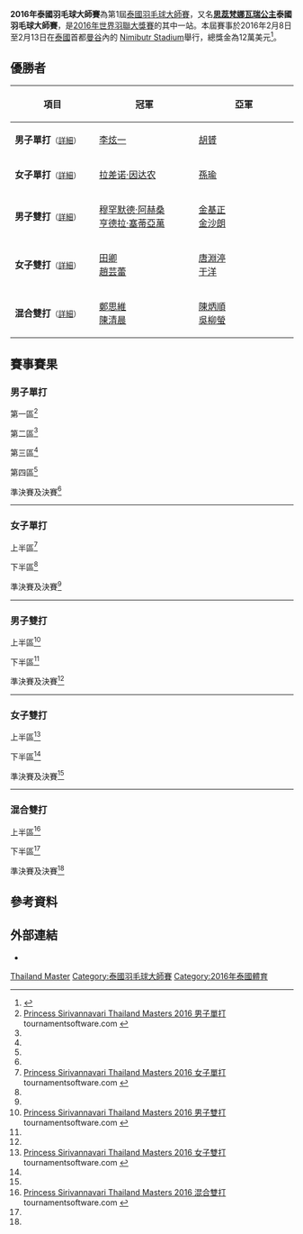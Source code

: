 {{noteTA|G1=Badminton}}
{{infobox badminton event
|name           = 2016年泰國羽毛球大師賽
|image          = 
|size           = 
|caption        =
|dates          = 2016年2月8日－2月13日
|number_edition = 第1屆
|level          = 3A
|prize_money    = 12萬美元
|location       = {{THA}}[[曼谷|曼谷]]
|venue          = Nimibutr Stadium
|previous       = 
|next           = 2017年泰國羽毛球大師賽
}}
'''2016年泰國羽毛球大師賽'''為第1屆[[泰國羽毛球大師賽|泰國羽毛球大師賽]]，又名'''[[思蕊梵娜瓦瑞公主|思蕊梵娜瓦瑞公主]]泰國羽毛球大師賽'''，是[[2016年世界羽聯大獎賽|2016年世界羽聯大獎賽]]的其中一站。本屆賽事於2016年2月8日至2月13日在[[泰國|泰國]]首都[[曼谷|曼谷]]內的 [[Nimibutr_Stadium|Nimibutr Stadium]]舉行，總獎金為12萬美元<ref>{{cite web|title=Invitation - The Princess Sirivannavari Thailand Masters 2016|url=http://www.bwfbadminton.org/file.aspx?id=685259&dl=1|publisher=The Badminton Association of Thailand|access-date=2016-02-13|archive-url=https://web.archive.org/web/20160214173208/http://www.bwfbadminton.org/file.aspx?id=685259&dl=1|archive-date=2016-02-14|dead-url=yes}}{{en}}</ref>。

== 優勝者 ==
{| class=wikitable style="font-size:small"
!width="200"|項目
!width="250"|冠軍
!width="250"|亞軍
|-
|'''男子單打'''<small>（[[#男子單打|詳細]]）</small>
|{{flagicon|KOR}} [[李炫一|李炫一]]
|{{flagicon|HKG}} [[胡贇|胡贇]]
|-
|'''女子單打'''<small>（[[#女子單打|詳細]]）</small>
|{{flagicon|THA}} [[拉差诺·因达农|拉差诺·因达农]]
|{{flagicon|CHN}} [[孫瑜_(羽毛球運動員)|孫瑜]]
|-
|'''男子雙打'''<small>（[[#男子雙打|詳細]]）</small>
|{{flagicon|INA}} [[穆罕默德·阿赫桑|穆罕默德·阿赫桑]]<br>{{flagicon|INA}} [[亨德拉·塞蒂亞萬|亨德拉·塞蒂亞萬]]
|{{flagicon|KOR}} [[金基正|金基正]]<br>{{flagicon|KOR}} [[金沙朗|金沙朗]]
|-
|'''女子雙打'''<small>（[[#女子雙打|詳細]]）</small>
|{{flagicon|CHN}} [[田卿|田卿]]<br>{{flagicon|CHN}} [[趙芸蕾|趙芸蕾]]
|{{flagicon|CHN}} [[唐淵渟|唐淵渟]]<br>{{flagicon|CHN}} [[于洋_(羽毛球運動員)|于洋]]
|-
|'''混合雙打'''<small>（[[#混合雙打|詳細]]）</small>
|{{flagicon|CHN}} [[鄭思維|鄭思維]]<br>{{flagicon|CHN}} [[陳清晨|陳清晨]]
|{{flagicon|MAL}} [[陳炳順|陳炳順]]<br>{{flagicon|MAL}} [[吳柳螢|吳柳螢]]
|}

== 賽事賽果 ==
=== 男子單打 ===
;第一區<ref name="MS">[http://bwf.tournamentsoftware.com/sport/draw.aspx?id=341B7520-3D70-494C-9D4F-7E006CD82CB8&draw=2 Princess Sirivannavari Thailand Masters 2016 男子單打] {{Wayback|url=http://bwf.tournamentsoftware.com/sport/draw.aspx?id=341B7520-3D70-494C-9D4F-7E006CD82CB8&draw=2 |date=20170328084745 }} tournamentsoftware.com {{en}}</ref>
{{16TeamBracket-Compact-Tennis3
| RD3 = 十六強
| RD4 = 八強

| RD1-seed01=1
| RD1-team01='''{{flagicon|KOR}} [[李炫一|李炫一]]
| RD1-score01-1='''21
| RD1-score01-2='''21
| RD1-score01-3=
| RD1-seed02=
| RD1-team02={{flagicon|IND}} [[斯瑞亚斯·贾斯瓦|斯瑞亚斯·贾斯瓦]]
| RD1-score02-1=16
| RD1-score02-2=13
| RD1-score02-3=

| RD1-seed03=
| RD1-team03={{flagicon|SCO}} [[阿利斯泰尔·凯西|阿利斯泰尔·凯西]]
| RD1-score03-1=17
| RD1-score03-2=19
| RD1-score03-3=
| RD1-seed04=
| RD1-team04='''{{flagicon|MAS}} [[Zulhelmi_Zulkiffli|Zulhelmi Zulkiffli]]
| RD1-score04-1='''21
| RD1-score04-2='''21
| RD1-score04-3=

| RD1-seed05=13
| RD1-team05={{flagicon|SIN}} [[黄梓良|黄梓良]]
| RD1-score05-1=12
| RD1-score05-2=19
| RD1-score05-3=
| RD1-seed06=
| RD1-team06='''{{flagicon|INA}} [[Evert_Sukamta|Evert Sukamta]]
| RD1-score06-1='''21
| RD1-score06-2='''21
| RD1-score06-3=

| RD1-seed07=
| RD1-team07='''{{flagicon|THA}} [[坎塔蓬·旺差伦|坎塔蓬·旺差伦]]
| RD1-score07-1='''21
| RD1-score07-2=14
| RD1-score07-3='''21
| RD1-seed08=
| RD1-team08={{flagicon|INA}} [[Kho_Henrikho_Wibowo|K H Wibowo]]
| RD1-score08-1=8
| RD1-score08-2='''21
| RD1-score08-3=7

| RD1-seed09=5
| RD1-team09='''{{flagicon|HKG}} [[魏楠|魏楠]]
| RD1-score09-1=16
| RD1-score09-2='''21
| RD1-score09-3='''21
| RD1-seed10=
| RD1-team10={{flagicon|INA}} [[穆罕默德·巴尤·庞吉斯图|M·B·庞吉斯图]]
| RD1-score10-1='''21
| RD1-score10-2=14
| RD1-score10-3=14

| RD1-seed11=Q7
| RD1-team11={{flagicon|THA}} [[Weeraphat_Phakjarung|Weeraphat Phakjarung]]
| RD1-score11-1=14
| RD1-score11-2=14
| RD1-score11-3=
| RD1-seed12=
| RD1-team12='''{{flagicon|THA}} [[Kantawat_Leelavechbutr|Kantawat Leelavechbutr]]
| RD1-score12-1='''21
| RD1-score12-2='''21
| RD1-score12-3=

| RD1-seed13=10
| RD1-team13={{flagicon|HKG}} [[黃永棋|黃永棋]]
| RD1-score13-1=11
| RD1-score13-2=14
| RD1-score13-3=
| RD1-seed14=
| RD1-team14='''{{flagicon|CHN}} [[郭凯_(羽毛球运动员)|郭凯]]
| RD1-score14-1='''21
| RD1-score14-2='''21
| RD1-score14-3=

| RD1-seed15=
| RD1-team15='''{{flagicon|INA}} [[西蒙·桑托索|西蒙·桑托索]]
| RD1-score15-1='''21
| RD1-score15-2='''21
| RD1-score15-3=
| RD1-seed16=Q3
| RD1-team16={{flagicon|THA}} [[Noppanai_Singrueang|Noppanai Singrueang]]
| RD1-score16-1=7
| RD1-score16-2=9
| RD1-score16-3=

| RD2-seed01=1
| RD2-team01='''{{flagicon|KOR}} [[李炫一|李炫一]]
| RD2-score01-1='''21
| RD2-score01-2='''21
| RD2-score01-3=
| RD2-seed02=
| RD2-team02={{flagicon|MAS}} [[Zulhelmi_Zulkiffli|Zulhelmi Zulkiffli]]
| RD2-score02-1=13
| RD2-score02-2=16
| RD2-score02-3=

| RD2-seed03=
| RD2-team03={{flagicon|INA}} [[Evert_Sukamta|Evert Sukamta]]
| RD2-score03-1=21
| RD2-score03-2='''21
| RD2-score03-3=18
| RD2-seed04=
| RD2-team04='''{{flagicon|THA}} [[坎塔蓬·旺差伦|坎塔蓬·旺差伦]]
| RD2-score04-1='''23
| RD2-score04-2=19
| RD2-score04-3='''21

| RD2-seed05=5
| RD2-team05='''{{flagicon|HKG}} [[魏楠|魏楠]]
| RD2-score05-1='''21
| RD2-score05-2='''21
| RD2-score05-3=
| RD2-seed06=
| RD2-team06={{flagicon|THA}} [[Kantawat_Leelavechbutr|Kantawat Leelavechbutr]]
| RD2-score06-1=9
| RD2-score06-2=12
| RD2-score06-3=

| RD2-seed07=
| RD2-team07={{flagicon|CHN}} [[郭凯_(羽毛球运动员)|郭凯]]
| RD2-score07-1=18
| RD2-score07-2=15
| RD2-score07-3=
| RD2-seed08=
| RD2-team08='''{{flagicon|INA}} [[西蒙·桑托索|西蒙·桑托索]]
| RD2-score08-1='''21
| RD2-score08-2='''21
| RD2-score08-3=

| RD3-seed01=1
| RD3-team01='''{{flagicon|KOR}} [[李炫一|李炫一]]
| RD3-score01-1='''21
| RD3-score01-2='''21
| RD3-score01-3=
| RD3-seed02=
| RD3-team02={{flagicon|THA}} [[坎塔蓬·旺差伦|坎塔蓬·旺差伦]]
| RD3-score02-1=11
| RD3-score02-2=15
| RD3-score02-3=

| RD3-seed03=5
| RD3-team03='''{{flagicon|HKG}} [[魏楠|魏楠]]
| RD3-score03-1=17
| RD3-score03-2='''21
| RD3-score03-3='''21
| RD3-seed04=
| RD3-team04={{flagicon|INA}} [[西蒙·桑托索|西蒙·桑托索]]
| RD3-score04-1='''21
| RD3-score04-2=14
| RD3-score04-3=14

| RD4-seed01=1
| RD4-team01='''{{nowrap|{{flagicon|KOR}} [[李炫一|李炫一]]}}
| RD4-score01-1='''21
| RD4-score01-2='''21
| RD4-score01-3=
| RD4-seed02=5
| RD4-team02={{flagicon|HKG}} [[魏楠|魏楠]]
| RD4-score02-1=18
| RD4-score02-2=13
| RD4-score02-3=
}}
;第二區<ref name="MS"/>
{{16TeamBracket-Compact-Tennis3
| RD3 = 十六強
| RD4 = 八強

| RD1-seed01=PFQ
| RD1-team01={{flagicon|IND}} [[Neeraj_Vashist|Neeraj Vashist]]
| RD1-score01-1=9
| RD1-score01-2=5
| RD1-score01-3=
| RD1-seed02=
| RD1-team02='''{{flagicon|KOR}} [[許侊熙|許侊熙]]
| RD1-score02-1='''21
| RD1-score02-2='''21
| RD1-score02-3=

| RD1-seed03=Q1
| RD1-team03='''{{flagicon|CHN}} [[孙飞翔|孙飞翔]]
| RD1-score03-1='''21
| RD1-score03-2='''21
| RD1-score03-3=
| RD1-seed04=PFQ
| RD1-team04={{flagicon|ISR}} [[亞歷山大·巴斯|亞歷山大·巴斯]]
| RD1-score04-1=14
| RD1-score04-2=15
| RD1-score04-3=

| RD1-seed05=12
| RD1-team05='''{{flagicon|THA}} [[达农沙·森颂汶素|达农沙·森颂汶素]]
| RD1-score05-1='''21
| RD1-score05-2='''21
| RD1-score05-3=
| RD1-seed06=
| RD1-team06={{flagicon|INA}} [[Rifan_Fauzin_Ivanudin|R F Ivanudin]]
| RD1-score06-1=11
| RD1-score06-2=13
| RD1-score06-3=

| RD1-seed07=
| RD1-team07='''{{flagicon|INA}} [[菲克里·伊桑迪·哈德马迪|F·I·哈德马迪]]
| RD1-score07-1=18
| RD1-score07-2='''21
| RD1-score07-3='''21
| RD1-seed08=
| RD1-team08={{flagicon|IRI}} [[法尔津·坎加尼|法尔津·坎加尼]]
| RD1-score08-1='''21
| RD1-score08-2=9
| RD1-score08-3=10

| RD1-seed09=6
| RD1-team09='''{{flagicon|HKG}} [[伍家朗|伍家朗]]
| RD1-score09-1=
| RD1-score09-2=
| RD1-score09-3=
| RD1-seed10=
| RD1-team10={{flagicon|RSA}} [[雅各布·马列卡|雅各布·马列卡]] (退賽)
| RD1-score10-1=
| RD1-score10-2=
| RD1-score10-3=

| RD1-seed11=
| RD1-team11={{flagicon|MAS}} [[張育漢|張育漢]]
| RD1-score11-1='''21
| RD1-score11-2=13
| RD1-score11-3=15
| RD1-seed12=Q2
| RD1-team12='''{{flagicon|MAS}} [[吳業振|吳業振]]
| RD1-score12-1=14
| RD1-score12-2='''21
| RD1-score12-3='''21

| RD1-seed13=16
| RD1-team13={{flagicon|ISR}} [[米沙·西尔伯曼|米沙·西尔伯曼]]
| RD1-score13-1=23
| RD1-score13-2=16
| RD1-score13-3=
| RD1-seed14=
| RD1-team14='''{{nowrap|{{flagicon|THA}} [[潘纳维·松努阿姆|潘纳维·松努阿姆]]}}
| RD1-score14-1='''25
| RD1-score14-2='''21
| RD1-score14-3=

| RD1-seed15=
| RD1-team15='''{{flagicon|INA}} [[菲尔曼·阿卜杜勒·科利克|F·A·科利克]]
| RD1-score15-1='''21
| RD1-score15-2=18
| RD1-score15-3='''21
| RD1-seed16=
| RD1-team16={{flagicon|MAS}} [[阿里夫阿都拉迪夫|阿里夫阿都拉迪夫]]
| RD1-score16-1=12
| RD1-score16-2='''21
| RD1-score16-3=12

| RD2-seed01=
| RD2-team01='''{{flagicon|KOR}} [[許侊熙|許侊熙]]
| RD2-score01-1='''21
| RD2-score01-2='''21
| RD2-score01-3=
| RD2-seed02=Q1
| RD2-team02={{flagicon|CHN}} [[孙飞翔|孙飞翔]]
| RD2-score02-1=5
| RD2-score02-2=16
| RD2-score02-3=

| RD2-seed03=12
| RD2-team03='''{{flagicon|THA}} [[达农沙·森颂汶素|达农沙·森颂汶素]]
| RD2-score03-1='''21
| RD2-score03-2='''21
| RD2-score03-3=
| RD2-seed04=
| RD2-team04={{flagicon|INA}} [[菲克里·伊桑迪·哈德马迪|F·I·哈德马迪]]
| RD2-score04-1=15
| RD2-score04-2=8
| RD2-score04-3=

| RD2-seed05=6
| RD2-team05='''{{flagicon|HKG}} [[伍家朗|伍家朗]]
| RD2-score05-1='''21
| RD2-score05-2='''21
| RD2-score05-3=
| RD2-seed06=Q2
| RD2-team06={{flagicon|MAS}} [[吳業振|吳業振]]
| RD2-score06-1=11
| RD2-score06-2=10
| RD2-score06-3=

| RD2-seed07=
| RD2-team07={{nowrap|{{flagicon|THA}} [[潘纳维·松努阿姆|潘纳维·松努阿姆]]}}
| RD2-score07-1=18
| RD2-score07-2=19
| RD2-score07-3=
| RD2-seed08=
| RD2-team08='''{{flagicon|INA}} [[菲尔曼·阿卜杜勒·科利克|F·A·科利克]]
| RD2-score08-1='''21
| RD2-score08-2='''21
| RD2-score08-3=

| RD3-seed01=
| RD3-team01={{flagicon|KOR}} [[許侊熙|許侊熙]]
| RD3-score01-1=11
| RD3-score01-2='''21
| RD3-score01-3=14
| RD3-seed02=12
| RD3-team02='''{{nowrap|{{flagicon|THA}} [[达农沙·森颂汶素|达农沙·森颂汶素]]}}
| RD3-score02-1='''21
| RD3-score02-2=16
| RD3-score02-3='''21

| RD3-seed03=6
| RD3-team03='''{{flagicon|HKG}} [[伍家朗|伍家朗]]
| RD3-score03-1='''21
| RD3-score03-2='''21
| RD3-score03-3=
| RD3-seed04=
| RD3-team04={{flagicon|INA}} [[菲尔曼·阿卜杜勒·科利克|F·A·科利克]]
| RD3-score04-1=15
| RD3-score04-2=14
| RD3-score04-3=

| RD4-seed01=12
| RD4-team01='''{{nowrap|{{flagicon|THA}} [[达农沙·森颂汶素|达农沙·森颂汶素]]}}
| RD4-score01-1=21
| RD4-score01-2='''21
| RD4-score01-3='''21
| RD4-seed02=6
| RD4-team02={{flagicon|HKG}} [[伍家朗|伍家朗]]
| RD4-score02-1='''23
| RD4-score02-2=11
| RD4-score02-3=18
}}
;第三區<ref name="MS"/>
{{16TeamBracket-Compact-Tennis3
| RD3 = 十六強
| RD4 = 八強

| RD1-seed01=
| RD1-team01={{flagicon|THA}} [[Tawan_Huansuriya|Tawan Huansuriya]]
| RD1-score01-1=12
| RD1-score01-2=13
| RD1-score01-3=
| RD1-seed02=
| RD1-team02='''{{flagicon|IND}} [[阿南·帕瓦尔|阿南·帕瓦尔]]
| RD1-score02-1='''21
| RD1-score02-2='''21
| RD1-score02-3=

| RD1-seed03=
| RD1-team03={{flagicon|SIN}} [[骆建佑|骆建佑]]
| RD1-score03-1=19
| RD1-score03-2=13
| RD1-score03-3=
| RD1-seed04=15
| RD1-team04='''{{flagicon|IND}} [[萨米尔·维尔马|萨米尔·维尔马]]
| RD1-score04-1='''21
| RD1-score04-2='''21
| RD1-score04-3=

| RD1-seed05=
| RD1-team05={{flagicon|MEX}} [[利诺·穆尼奥斯|利诺·穆尼奥斯]]
| RD1-score05-1=12
| RD1-score05-2=10
| RD1-score05-3=
| RD1-seed06=
| RD1-team06='''{{flagicon|IND}} [[赫谢尔·丹尼|赫谢尔·丹尼]]
| RD1-score06-1='''21
| RD1-score06-2='''21
| RD1-score06-3=

| RD1-seed07=
| RD1-team07='''{{flagicon|INA}} [[索尼·昆科罗|索尼·昆科罗]]
| RD1-score07-1=16
| RD1-score07-2='''21
| RD1-score07-3='''21
| RD1-seed08=8
| RD1-team08={{flagicon|KOR}} [[李東根|李東根]]
| RD1-score08-1='''21
| RD1-score08-2=15
| RD1-score08-3=17

| RD1-seed09=Q5
| RD1-team09={{nowrap|{{flagicon|THA}} [[Pollakorn_Jarasjindawong|Pollakorn Jarasjindawong]]}}
| RD1-score09-1=13
| RD1-score09-2=19
| RD1-score09-3=
| RD1-seed10=
| RD1-team10='''{{flagicon|INA}} [[Panji_Akbar|Panji Akbar]]
| RD1-score10-1='''21
| RD1-score10-2='''21
| RD1-score10-3=

| RD1-seed11=
| RD1-team11={{flagicon|AUT}} [[卢卡·瓦贝尔|卢卡·瓦贝尔]]
| RD1-score11-1=17
| RD1-score11-2=12
| RD1-score11-3=
| RD1-seed12=11
| RD1-team12='''{{flagicon|THA}} [[文萨·波萨那|文萨·波萨那]]
| RD1-score12-1='''21
| RD1-score12-2='''21
| RD1-score12-3=

| RD1-seed13=
| RD1-team13={{flagicon|EGY}} [[阿里·艾哈迈德·埃尔·哈提卜|A·A·埃尔·哈提卜]]
| RD1-score13-1=15
| RD1-score13-2=16
| RD1-score13-3=
| RD1-seed14=
| RD1-team14='''{{flagicon|MAS}} [[林志咏|林志咏]]
| RD1-score14-1='''21
| RD1-score14-2='''21
| RD1-score14-3=

| RD1-seed15=
| RD1-team15={{flagicon|THA}} [[科希特·佩尔帕達布|科希特·佩尔帕達布]]
| RD1-score15-1=23
| RD1-score15-2=12
| RD1-score15-3=
| RD1-seed16=3
| RD1-team16='''{{flagicon|HKG}} [[胡贇|胡贇]]
| RD1-score16-1='''25
| RD1-score16-2='''21
| RD1-score16-3=

| RD2-seed01=
| RD2-team01={{flagicon|IND}} [[阿南·帕瓦尔|阿南·帕瓦尔]]
| RD2-score01-1=4
| RD2-score01-2=19
| RD2-score01-3=
| RD2-seed02=15
| RD2-team02='''{{nowrap|{{flagicon|IND}} [[萨米尔·维尔马|萨米尔·维尔马]]}}
| RD2-score02-1='''21
| RD2-score02-2='''21
| RD2-score02-3=

| RD2-seed03=
| RD2-team03='''{{flagicon|IND}} [[赫谢尔·丹尼|赫谢尔·丹尼]]
| RD2-score03-1=18
| RD2-score03-2='''21
| RD2-score03-3='''21
| RD2-seed04=
| RD2-team04={{flagicon|INA}} [[索尼·昆科罗|索尼·昆科罗]]
| RD2-score04-1='''21
| RD2-score04-2=14
| RD2-score04-3=14

| RD2-seed05=
| RD2-team05={{flagicon|INA}} [[Panji_Akbar|Panji Akbar]]
| RD2-score05-1=15
| RD2-score05-2=11
| RD2-score05-3=
| RD2-seed06=11
| RD2-team06='''{{flagicon|THA}} [[文萨·波萨那|文萨·波萨那]]
| RD2-score06-1='''21
| RD2-score06-2='''21
| RD2-score06-3=

| RD2-seed07=
| RD2-team07={{flagicon|MAS}} [[林志咏|林志咏]]
| RD2-score07-1=12
| RD2-score07-2=17
| RD2-score07-3=
| RD2-seed08=3
| RD2-team08='''{{flagicon|HKG}} [[胡贇|胡贇]]
| RD2-score08-1='''21
| RD2-score08-2='''21
| RD2-score08-3=

| RD3-seed01=15
| RD3-team01='''{{nowrap|{{flagicon|IND}} [[萨米尔·维尔马|萨米尔·维尔马]]}}
| RD3-score01-1='''21
| RD3-score01-2='''21
| RD3-score01-3=
| RD3-seed02=
| RD3-team02={{flagicon|IND}} [[赫谢尔·丹尼|赫谢尔·丹尼]]
| RD3-score02-1=17
| RD3-score02-2=14
| RD3-score02-3=

| RD3-seed03=11
| RD3-team03={{flagicon|THA}} [[文萨·波萨那|文萨·波萨那]]
| RD3-score03-1=18
| RD3-score03-2=12
| RD3-score03-3=
| RD3-seed04=3
| RD3-team04='''{{flagicon|HKG}} [[胡贇|胡贇]]
| RD3-score04-1='''21
| RD3-score04-2='''21
| RD3-score04-3=

| RD4-seed01=15
| RD4-team01={{nowrap|{{flagicon|IND}} [[萨米尔·维尔马|萨米尔·维尔马]]}}
| RD4-score01-1=21
| RD4-score01-2='''21
| RD4-score01-3=11
| RD4-seed02=3
| RD4-team02='''{{flagicon|HKG}} [[胡贇|胡贇]]
| RD4-score02-1='''23
| RD4-score02-2=11
| RD4-score02-3='''21
}}
;第四區<ref name="MS"/>
{{16TeamBracket-Compact-Tennis3
| RD3 = 十六強
| RD4 = 八強

| RD1-seed01=
| RD1-team01='''{{flagicon|IND}} [[薩凡卡爾·戴伊|薩凡卡爾·戴伊]]
| RD1-score01-1='''21
| RD1-score01-2='''21
| RD1-score01-3=
| RD1-seed02=Q6
| RD1-team02={{nowrap|{{flagicon|THA}} [[Setthanan_Piyawatcharavijit|Setthanan Piyawatcharavijit]]}}
| RD1-score02-1=13
| RD1-score02-2=17
| RD1-score02-3=

| RD1-seed03=Q4
| RD1-team03={{flagicon|THA}} [[Nonpakorn_Nantatheero|Nonpakorn Nantatheero]]
| RD1-score03-1=16
| RD1-score03-2=8
| RD1-score03-3=
| RD1-seed04=9
| RD1-team04='''{{flagicon|KOR}} [[全奕陳|全奕陳]]
| RD1-score04-1='''21
| RD1-score04-2='''21
| RD1-score04-3=

| RD1-seed05=
| RD1-team05={{flagicon|IRI}} [[瓦坦内贾德·苏罗什·伊斯坎达里|V-S·伊斯坎达里]]
| RD1-score05-1=10
| RD1-score05-2=8
| RD1-score05-3=
| RD1-seed06=
| RD1-team06='''{{flagicon|THA}} [[阿杜拉奇·南库|阿杜拉奇·南库]]
| RD1-score06-1='''21
| RD1-score06-2='''21
| RD1-score06-3=

| RD1-seed07=
| RD1-team07='''{{flagicon|MAS}} [[陳俊翔|陳俊翔]]
| RD1-score07-1='''21
| RD1-score07-2='''21
| RD1-score07-3=
| RD1-seed08=PFQ
| RD1-team08={{flagicon|INA}} [[Moch._Revindra_Reyhaldi|M R Reyhaldi]]
| RD1-score08-1=15
| RD1-score08-2=14
| RD1-score08-3=

| RD1-seed09=
| RD1-team09='''{{flagicon|INA}} [[安德烈·马尔滕|安德烈·马尔滕]]
| RD1-score09-1=11
| RD1-score09-2='''21
| RD1-score09-3='''21
| RD1-seed10=
| RD1-team10={{flagicon|THA}} [[梅克·那农吉德|梅克·那农吉德]]
| RD1-score10-1='''21
| RD1-score10-2=14
| RD1-score10-3=19

| RD1-seed11=
| RD1-team11={{flagicon|INA}} [[Andrew_Susanto|Andrew Susanto]]
| RD1-score11-1=17
| RD1-score11-2=16
| RD1-score11-3=
| RD1-seed12=14
| RD1-team12='''{{nowrap|{{flagicon|MAS}} [[祖尔法里·祖基菲里|祖尔法里·祖基菲里]]}}
| RD1-score12-1='''21
| RD1-score12-2='''21
| RD1-score12-3=

| RD1-seed13=Q8
| RD1-team13={{flagicon|THA}} [[帕利亚瓦特·松努阿姆|帕利亚瓦特·松努阿姆]]
| RD1-score13-1=14
| RD1-score13-2=11
| RD1-score13-3=
| RD1-seed14=PFQ
| RD1-team14='''{{flagicon|CHN}} [[赵俊鹏|赵俊鹏]]
| RD1-score14-1='''21
| RD1-score14-2='''21
| RD1-score14-3=

| RD1-seed15=
| RD1-team15={{flagicon|CHN}} [[林贵埔|林贵埔]]
| RD1-score15-1=15
| RD1-score15-2='''21
| RD1-score15-3=6
| RD1-seed16=2
| RD1-team16='''{{flagicon|KOR}} [[孫完虎|孫完虎]]
| RD1-score16-1='''21
| RD1-score16-2=12
| RD1-score16-3='''21

| RD2-seed01=
| RD2-team01={{flagicon|IND}} [[薩凡卡爾·戴伊|薩凡卡爾·戴伊]]
| RD2-score01-1=15
| RD2-score01-2=15
| RD2-score01-3=
| RD2-seed02=9
| RD2-team02='''{{flagicon|KOR}} [[全奕陳|全奕陳]]
| RD2-score02-1='''21
| RD2-score02-2='''21
| RD2-score02-3=

| RD2-seed03=
| RD2-team03={{flagicon|THA}} [[阿杜拉奇·南库|阿杜拉奇·南库]]
| RD2-score03-1=16
| RD2-score03-2=15
| RD2-score03-3=
| RD2-seed04=
| RD2-team04='''{{flagicon|MAS}} [[陳俊翔|陳俊翔]]
| RD2-score04-1='''21
| RD2-score04-2='''21
| RD2-score04-3=

| RD2-seed05=
| RD2-team05={{flagicon|INA}} [[安德烈·马尔滕|安德烈·马尔滕]]
| RD2-score05-1=11
| RD2-score05-2=19
| RD2-score05-3=
| RD2-seed06=14
| RD2-team06='''{{nowrap|{{flagicon|MAS}} [[祖尔法里·祖基菲里|祖尔法里·祖基菲里]]}}
| RD2-score06-1='''21
| RD2-score06-2='''21
| RD2-score06-3=

| RD2-seed07=PFQ
| RD2-team07={{flagicon|CHN}} [[赵俊鹏|赵俊鹏]]
| RD2-score07-1=14
| RD2-score07-2=6
| RD2-score07-3=
| RD2-seed08=2
| RD2-team08='''{{flagicon|KOR}} [[孫完虎|孫完虎]]
| RD2-score08-1='''21
| RD2-score08-2='''21
| RD2-score08-3=

| RD3-seed01=9
| RD3-team01='''{{flagicon|KOR}} [[全奕陳|全奕陳]]
| RD3-score01-1='''21
| RD3-score01-2=18
| RD3-score01-3='''21
| RD3-seed02=
| RD3-team02={{flagicon|MAS}} [[陳俊翔|陳俊翔]]
| RD3-score02-1=17
| RD3-score02-2='''21
| RD3-score02-3=9

| RD3-seed03=14
| RD3-team03={{nowrap|{{flagicon|MAS}} [[祖尔法里·祖基菲里|祖尔法里·祖基菲里]]}}
| RD3-score03-1=17
| RD3-score03-2=14
| RD3-score03-3=
| RD3-seed04=2
| RD3-team04='''{{flagicon|KOR}} [[孫完虎|孫完虎]]
| RD3-score04-1='''21
| RD3-score04-2='''21
| RD3-score04-3=

| RD4-seed01=9
| RD4-team01={{flagicon|KOR}} [[全奕陳|全奕陳]]
| RD4-score01-1='''21
| RD4-score01-2=12
| RD4-score01-3=11
| RD4-seed02=2
| RD4-team02='''{{nowrap|{{flagicon|KOR}} [[孫完虎|孫完虎]]}}
| RD4-score02-1=11
| RD4-score02-2='''21
| RD4-score02-3='''21
}}
;準決賽及決賽<ref name="MS"/>
{{4TeamBracket-Tennis3-v2
| team-width=200
| RD1-seed1=1
| RD1-team1='''{{flagicon|KOR}} [[李炫一|李炫一]]
| RD1-score1-1='''21
| RD1-score1-2='''21
| RD1-score1-3=
| RD1-seed2=12
| RD1-team2={{flagicon|THA}} [[达农沙·森颂汶素|达农沙·森颂汶素]]
| RD1-score2-1=11
| RD1-score2-2=11
| RD1-score2-3=

| RD1-seed3=3
| RD1-team3='''{{flagicon|HKG}} [[胡贇|胡贇]]
| RD1-score3-1=11
| RD1-score3-2='''24
| RD1-score3-3='''21
| RD1-seed4=2
| RD1-team4={{flagicon|KOR}} [[孫完虎|孫完虎]]
| RD1-score4-1='''21
| RD1-score4-2=22
| RD1-score4-3=16

| RD2-seed1=1
| RD2-team1='''{{flagicon|KOR}} [[李炫一|李炫一]]
| RD2-score1-1='''21
| RD2-score1-2='''21
| RD2-score1-3=
| RD2-seed2=3
| RD2-team2={{flagicon|HKG}} [[胡贇|胡贇]]
| RD2-score2-1=18
| RD2-score2-2=19
| RD2-score2-3=
}}
----

=== 女子單打 ===
;上半區<ref name="WS">[http://bwf.tournamentsoftware.com/sport/draw.aspx?id=341B7520-3D70-494C-9D4F-7E006CD82CB8&draw=4 Princess Sirivannavari Thailand Masters 2016 女子單打] {{Webarchive|url=https://archive.is/20160216060253/http://bwf.tournamentsoftware.com/sport/draw.aspx?id=341B7520-3D70-494C-9D4F-7E006CD82CB8&draw=4 |date=2016-02-16 }} tournamentsoftware.com {{en}}</ref>
{{16TeamBracket-Compact-Tennis3
| RD1-seed01=PFQ 
| RD1-team01={{flagicon|INA}} [[鲁西丁娜·安塔妲尤·利奥丁金|R·A·利奥丁金]]
| RD1-score01-1='''21
| RD1-score01-2=8
| RD1-score01-3=10
| RD1-seed02=PFQ
| RD1-team02='''{{flagicon|INA}} [[迪娜·迪亚·阿尤丝丁|D·D·阿尤丝丁]]
| RD1-score02-1=19
| RD1-score02-2='''21	 	 	 	
| RD1-score02-3='''21

| RD1-seed03=PFQ
| RD1-team03={{flagicon|INA}} [[菲比·安古尼|菲比·安古尼]]
| RD1-score03-1=14
| RD1-score03-2='''21
| RD1-score03-3=17
| RD1-seed04=
| RD1-team04='''{{flagicon|GER}} [[卡琳·施纳泽|卡琳·施纳泽]]
| RD1-score04-1='''21
| RD1-score04-2=16
| RD1-score04-3='''21

| RD1-seed05=6
| RD1-team05='''{{flagicon|THA}} [[布桑兰·恩布鲁庞|布桑兰·恩布鲁庞]]
| RD1-score05-1='''21
| RD1-score05-2=14
| RD1-score05-3='''21
| RD1-seed06=
| RD1-team06={{flagicon|USA}} [[王苑力|王苑力]]
| RD1-score06-1=13
| RD1-score06-2='''21
| RD1-score06-3=14

| RD1-seed07=Q3
| RD1-team07='''{{flagicon|CHN}} [[陈晓欣|陈晓欣]]
| RD1-score07-1=21
| RD1-score07-2='''21
| RD1-score07-3='''21
| RD1-seed08=PFQ
| RD1-team08={{nowrap|{{flagicon|THA}} [[塔莫万·普帕达布信|塔莫万·普帕达布信]]}}
| RD1-score08-1='''23
| RD1-score08-2=15
| RD1-score08-3=17

| RD1-seed09=4
| RD1-team09='''{{flagicon|CHN}} [[孙瑜_(羽毛球运动员)|孙瑜]]
| RD1-score09-1='''21
| RD1-score09-2='''21
| RD1-score09-3=
| RD1-seed10=Q1
| RD1-team10={{flagicon|THA}} [[帕达拉苏打·猜万|帕达拉苏打·猜万]]
| RD1-score10-1=9
| RD1-score10-2=9
| RD1-score10-3=

| RD1-seed11=
| RD1-team11={{flagicon|EGY}} [[哈迪亚·胡斯尼|哈迪亚·胡斯尼]]
| RD1-score11-1=10
| RD1-score11-2=16
| RD1-score11-3=
| RD1-seed12=
| RD1-team12='''{{flagicon|THA}} [[素尼达·革通|素尼达·革通]]
| RD1-score12-1='''21
| RD1-score12-2='''21
| RD1-score12-3=

| RD1-seed13=5
| RD1-team13='''{{flagicon|KOR}} [[裴延姝|裴延姝]]
| RD1-score13-1='''21
| RD1-score13-2='''21
| RD1-score13-3=
| RD1-seed14=
| RD1-team14={{flagicon|THA}} [[蓬帕威·磋楚翁|蓬帕威·磋楚翁]]
| RD1-score14-1=8
| RD1-score14-2=12
| RD1-score14-3=

| RD1-seed15=
| RD1-team15='''{{flagicon|HKG}} [[葉姵延|葉姵延]]
| RD1-score15-1='''21
| RD1-score15-2='''21
| RD1-score15-3=
| RD1-seed16=
| RD1-team16={{flagicon|AUT}} [[伊丽莎白·巴利杜芙|伊丽莎白·巴利杜芙]]
| RD1-score16-1=5
| RD1-score16-2=7
| RD1-score16-3=

| RD2-seed01=PFQ
| RD2-team01='''{{flagicon|INA}} [[迪娜·迪亚·阿尤丝丁|D·D·阿尤丝丁]]
| RD2-score01-1='''21
| RD2-score01-2=11
| RD2-score01-3='''21
| RD2-seed02=
| RD2-team02={{flagicon|GER}} [[卡琳·施纳泽|卡琳·施纳泽]]
| RD2-score02-1=19
| RD2-score02-2='''21
| RD2-score02-3=19

| RD2-seed03=6
| RD2-team03='''{{nowrap|{{flagicon|THA}} [[布桑兰·恩布鲁庞|布桑兰·恩布鲁庞]]}}
| RD2-score03-1='''21
| RD2-score03-2='''21
| RD2-score03-3=
| RD2-seed04=Q3
| RD2-team04={{flagicon|CHN}} [[陈晓欣|陈晓欣]]
| RD2-score04-1=18
| RD2-score04-2=14
| RD2-score04-3=

| RD2-seed05=4
| RD2-team05='''{{flagicon|CHN}} [[孙瑜_(羽毛球运动员)|孙瑜]]
| RD2-score05-1='''21
| RD2-score05-2='''21
| RD2-score05-3=
| RD2-seed06=
| RD2-team06={{flagicon|THA}} [[素尼达·革通|素尼达·革通]]
| RD2-score06-1=11
| RD2-score06-2=17
| RD2-score06-3=

| RD2-seed07=5
| RD2-team07={{flagicon|KOR}} [[裴延姝|裴延姝]]
| RD2-score07-1=17
| RD2-score07-2=8
| RD2-score07-3=
| RD2-seed08=
| RD2-team08='''{{flagicon|HKG}} [[葉姵延|葉姵延]]
| RD2-score08-1='''21
| RD2-score08-2='''21
| RD2-score08-3=

| RD3-seed01=PFQ
| RD3-team01={{flagicon|INA}} [[迪娜·迪亚·阿尤丝丁|D·D·阿尤丝丁]]
| RD3-score01-1=5
| RD3-score01-2=18
| RD3-score01-3=
| RD3-seed02=6
| RD3-team02='''{{nowrap|{{flagicon|THA}} [[布桑兰·恩布鲁庞|布桑兰·恩布鲁庞]]}}
| RD3-score02-1='''21
| RD3-score02-2='''21
| RD3-score02-3=

| RD3-seed03=4
| RD3-team03='''{{flagicon|CHN}} [[孙瑜_(羽毛球运动员)|孙瑜]]
| RD3-score03-1='''21
| RD3-score03-2='''21
| RD3-score03-3=
| RD3-seed04=
| RD3-team04={{flagicon|HKG}} [[葉姵延|葉姵延]]
| RD3-score04-1=15
| RD3-score04-2=9
| RD3-score04-3=

| RD4-seed01=6
| RD4-team01={{nowrap|{{flagicon|THA}} [[布桑兰·恩布鲁庞|布桑兰·恩布鲁庞]]}}
| RD4-score01-1=16
| RD4-score01-2=11
| RD4-score01-3=
| RD4-seed02=4
| RD4-team02='''{{flagicon|CHN}} [[孙瑜_(羽毛球运动员)|孙瑜]]
| RD4-score02-1='''21
| RD4-score02-2='''21
| RD4-score02-3=
}}
;下半區<ref name="WS"/>
{{16TeamBracket-Compact-Tennis3
| RD1-seed01=
| RD1-team01='''{{flagicon|KOR}} [[金效旻|金效旻]]
| RD1-score01-1='''21
| RD1-score01-2='''21
| RD1-score01-3=
| RD1-seed02=
| RD1-team02={{flagicon|AUS}} [[Joy_Lai|Joy Lai]]
| RD1-score02-1=9
| RD1-score02-2=15
| RD1-score02-3=

| RD1-seed03=Q4
| RD1-team03={{nowrap|{{flagicon|THA}} [[Ornnicha_Jongsathapornparn|Ornnicha Jongsathapornparn]]}}
| RD1-score03-1=16
| RD1-score03-2=15
| RD1-score03-3=
| RD1-seed04=7
| RD1-team04='''{{flagicon|THA}} [[蓬迪·布拉那巴硕|蓬迪·布拉那巴硕]]
| RD1-score04-1='''21
| RD1-score04-2='''21
| RD1-score04-3=

| RD1-seed05=
| RD1-team05='''{{flagicon|INA}} [[鲁斯丽·哈塔万|鲁斯丽·哈塔万]]
| RD1-score05-1='''21
| RD1-score05-2=7
| RD1-score05-3='''21
| RD1-seed06=
| RD1-team06={{flagicon|SIN}} [[梁晓宇|梁晓宇]]
| RD1-score06-1=13
| RD1-score06-2='''21
| RD1-score06-3=14

| RD1-seed07=
| RD1-team07={{flagicon|IND}} [[萨伊利·拉内|萨伊利·拉内]] (退賽)
| RD1-score07-1=
| RD1-score07-2=
| RD1-score07-3=
| RD1-seed08=3
| RD1-team08='''{{flagicon|KOR}} [[成池鉉|成池鉉]]
| RD1-score08-1=
| RD1-score08-2=
| RD1-score08-3=

| RD1-seed09=
| RD1-team09= {{flagicon|IND}} [[坦维·拉达|坦维·拉达]] (退賽)
| RD1-score09-1=
| RD1-score09-2=
| RD1-score09-3=
| RD1-seed10=
| RD1-team10='''{{flagicon|USA}} [[荣博|荣博]]
| RD1-score10-1=
| RD1-score10-2=
| RD1-score10-3=

| RD1-seed11=
| RD1-team11='''{{flagicon|THA}} [[妮查恩·金达蓬|妮查恩·金达蓬]]
| RD1-score11-1='''21
| RD1-score11-2='''21
| RD1-score11-3=
| RD1-seed12=8
| RD1-team12={{flagicon|HKG}} [[張雁宜|張雁宜]]
| RD1-score12-1=15
| RD1-score12-2=13
| RD1-score12-3=

| RD1-seed13=
| RD1-team13={{flagicon|NGR}} [[格雷斯·加布里埃尔|格雷斯·加布里埃尔]]
| RD1-score13-1='''21
| RD1-score13-2=12
| RD1-score13-3=14
| RD1-seed14=Q2
| RD1-team14='''{{flagicon|THA}} [[素帕玛特·明触瓦|素帕玛特·明触瓦]]
| RD1-score14-1=18
| RD1-score14-2='''21
| RD1-score14-3='''21

| RD1-seed15=
| RD1-team15={{flagicon|KOR}} [[李張美|李張美]]
| RD1-score15-1=10
| RD1-score15-2=12
| RD1-score15-3=
| RD1-seed16=2
| RD1-team16='''{{flagicon|THA}} [[拉差诺·因达农|拉差诺·因达农]]
| RD1-score16-1='''21
| RD1-score16-2='''21
| RD1-score16-3=

| RD2-seed01=
| RD2-team01={{flagicon|KOR}} [[金效旻|金效旻]]
| RD2-score01-1=15
| RD2-score01-2=14
| RD2-score01-3=
| RD2-seed02=7
| RD2-team02='''{{flagicon|THA}} [[蓬迪·布拉那巴硕|蓬迪·布拉那巴硕]]
| RD2-score02-1='''21
| RD2-score02-2='''21
| RD2-score02-3=

| RD2-seed03=
| RD2-team03={{flagicon|INA}} [[鲁斯丽·哈塔万|鲁斯丽·哈塔万]]
| RD2-score03-1=11
| RD2-score03-2=10
| RD2-score03-3=
| RD2-seed04=3
| RD2-team04='''{{flagicon|KOR}} [[成池鉉|成池鉉]]
| RD2-score04-1='''21
| RD2-score04-2='''21
| RD2-score04-3=

| RD2-seed05=
| RD2-team05={{flagicon|USA}} [[荣博|荣博]]
| RD2-score05-1=16
| RD2-score05-2=8
| RD2-score05-3=
| RD2-seed06=
| RD2-team06='''{{flagicon|THA}} [[妮查恩·金达蓬|妮查恩·金达蓬]]
| RD2-score06-1='''21
| RD2-score06-2='''21
| RD2-score06-3=

| RD2-seed07=Q2
| RD2-team07={{nowrap|{{flagicon|THA}} [[素帕玛特·明触瓦|素帕玛特·明触瓦]]}}
| RD2-score07-1=12
| RD2-score07-2=13
| RD2-score07-3=
| RD2-seed08=2
| RD2-team08='''{{flagicon|THA}} [[拉差诺·因达农|拉差诺·因达农]]
| RD2-score08-1='''21
| RD2-score08-2='''21
| RD2-score08-3=

| RD3-seed01=7
| RD3-team01={{nowrap|{{flagicon|THA}} [[蓬迪·布拉那巴硕|蓬迪·布拉那巴硕]]}}
| RD3-score01-1=17
| RD3-score01-2=10
| RD3-score01-3=
| RD3-seed02=3
| RD3-team02='''{{flagicon|KOR}} [[成池鉉|成池鉉]]
| RD3-score02-1='''21
| RD3-score02-2='''21
| RD3-score02-3=

| RD3-seed03=
| RD3-team03={{flagicon|THA}} [[妮查恩·金达蓬|妮查恩·金达蓬]]
| RD3-score03-1=14
| RD3-score03-2=14
| RD3-score03-3=
| RD3-seed04=2
| RD3-team04='''{{flagicon|THA}} [[拉差诺·因达农|拉差诺·因达农]]
| RD3-score04-1='''21
| RD3-score04-2='''21
| RD3-score04-3=

| RD4-seed01=3
| RD4-team01={{flagicon|KOR}} [[成池鉉|成池鉉]]
| RD4-score01-1=15
| RD4-score01-2=20
| RD4-score01-3=
| RD4-seed02=2
| RD4-team02='''{{nowrap|{{flagicon|THA}} [[拉差诺·因达农|拉差诺·因达农]]}}
| RD4-score02-1='''21
| RD4-score02-2='''22
| RD4-score02-3=
}}
;準決賽及決賽<ref name="WS"/>
{{4TeamBracket-Tennis3-v2
| team-width=200
| RD1-seed1=6
| RD1-team1={{flagicon|THA}} [[布桑兰·恩布鲁庞|布桑兰·恩布鲁庞]]
| RD1-score1-1=16
| RD1-score1-2=11
| RD1-score1-3=
| RD1-seed2=4
| RD1-team2='''{{flagicon|CHN}} [[孙瑜_(羽毛球运动员)|孙瑜]]
| RD1-score2-1='''21
| RD1-score2-2='''21
| RD1-score2-3=

| RD1-seed3=3
| RD1-team3={{flagicon|KOR}} [[成池鉉|成池鉉]]
| RD1-score3-1=15
| RD1-score3-2=20
| RD1-score3-3=
| RD1-seed4=2
| RD1-team4='''{{flagicon|THA}} [[拉差诺·因达农|拉差诺·因达农]]
| RD1-score4-1='''21
| RD1-score4-2='''22
| RD1-score4-3=

| RD2-seed1=4
| RD2-team1={{flagicon|CHN}} [[孙瑜_(羽毛球运动员)|孙瑜]]
| RD2-score1-1='''21
| RD2-score1-2=18
| RD2-score1-3=17
| RD2-seed2=2
| RD2-team2='''{{flagicon|THA}} [[拉差诺·因达农|拉差诺·因达农]]
| RD2-score2-1=19
| RD2-score2-2='''21
| RD2-score2-3='''21
}}
----

=== 男子雙打 ===
;上半區<ref name="MD">[http://bwf.tournamentsoftware.com/sport/draw.aspx?id=341B7520-3D70-494C-9D4F-7E006CD82CB8&draw=6 Princess Sirivannavari Thailand Masters 2016 男子雙打] {{Webarchive|url=https://archive.is/20160216060255/http://bwf.tournamentsoftware.com/sport/draw.aspx?id=341B7520-3D70-494C-9D4F-7E006CD82CB8&draw=6 |date=2016-02-16 }} tournamentsoftware.com {{en}}</ref>
{{16TeamBracket-Compact-Tennis3

| RD1-seed01=1
| RD1-team01='''{{flagicon|INA}} [[穆罕默德·阿赫桑|穆罕默德·阿赫桑]]<br/> {{flagicon|INA}} [[亨德拉·塞蒂亚万|亨德拉·塞蒂亚万]]
| RD1-score01-1='''21
| RD1-score01-2='''21
| RD1-score01-3=
| RD1-seed02=PFQ
| RD1-team02={{flagicon|THA}} [[Krit_Tantianankul|Krit Tantianankul]]<br/> {{flagicon|THA}} [[Natdanai_Uakoolwarawat|Natdanai Uakoolwarawat]]
| RD1-score02-1=14
| RD1-score02-2=12
| RD1-score02-3=

| RD1-seed03=Q1
| RD1-team03='''{{flagicon|INA}} [[卢基·阿普里·努格洛侯|L·A·努格洛侯]]<br/> {{flagicon|THA}} [[帕卡瓦·维莱叻|帕卡瓦·维莱叻]]
| RD1-score03-1=19
| RD1-score03-2='''24
| RD1-score03-3='''21
| RD1-seed04=Q2
| RD1-team04={{nowrap|{{flagicon|THA}} [[Kritti_Cholprasertsuk|Kritti Cholprasertsuk]]<br/> {{flagicon|THA}} [[南塔卡恩·耶特派颂|南塔卡恩·耶特派颂]]}}
| RD1-score04-1='''21
| RD1-score04-2=22
| RD1-score04-3=16

| RD1-seed05=6
| RD1-team05='''{{flagicon|MAS}} [[吳蔚昇|吳蔚昇]]<br/> {{flagicon|MAS}} [[陳蔚強|陳蔚強]]
| RD1-score05-1='''21
| RD1-score05-2='''21
| RD1-score05-3=
| RD1-seed06=
| RD1-team06={{flagicon|HKG}} [[柯展聰|柯展聰]]<br/> {{flagicon|HKG}} [[鄧俊文|鄧俊文]]
| RD1-score06-1=16
| RD1-score06-2=10
| RD1-score06-3=

| RD1-seed07=Q4
| RD1-team07='''{{flagicon|THA}} [[因革叻·阿披素|因革叻·阿披素]]<br/> {{flagicon|THA}} [[Sutichon_Pol-Gul|Sutichon Pol-Gul]]
| RD1-score07-1='''21
| RD1-score07-2=20
| RD1-score07-3='''21
| RD1-seed08=
| RD1-team08={{flagicon|INA}} [[Hendrik_K_Clinton|H K Clinton]]<br/> {{flagicon|INA}} [[里安·斯瓦斯泰迪安|里安·斯瓦斯泰迪安]]
| RD1-score08-1=16
| RD1-score08-2='''22
| RD1-score08-3=11

| RD1-seed09=3
| RD1-team09='''{{flagicon|KOR}} [[高成炫|高成炫]]<br/> {{flagicon|KOR}} [[申白喆|申白喆]]
| RD1-score09-1='''21
| RD1-score09-2='''23
| RD1-score09-3=
| RD1-seed10=
| RD1-team10={{flagicon|GER}} [[麦克·福克斯|麦克·福克斯]]<br/> {{flagicon|GER}} [[约翰尼斯·斯科特勒|约翰尼斯·斯科特勒]]
| RD1-score10-1=8
| RD1-score10-2=21
| RD1-score10-3=

| RD1-seed11=
| RD1-team11={{flagicon|IND}} [[M._Anikumar_Raju|M A Raju]]<br/> {{flagicon|IND}} [[文卡特·戈拉夫·普拉萨德|V·G·普拉萨德]]
| RD1-score11-1=13
| RD1-score11-2=15
| RD1-score11-3=
| RD1-seed12=
| RD1-team12='''{{nowrap|{{flagicon|INA}} [[安德烈·阿迪斯提亚|安德烈·阿迪斯提亚]]<br/> {{flagicon|INA}} [[阿格里皮纳·普里玛·罗曼托·普特拉|A·P·R·普特拉]]}}
| RD1-score12-1='''21
| RD1-score12-2='''21
| RD1-score12-3=

| RD1-seed13=5
| RD1-team13='''{{flagicon|CHN}} [[李俊慧|李俊慧]]<br/> {{flagicon|CHN|}} [[刘雨辰_(羽毛球运动员)|刘雨辰]]
| RD1-score13-1='''21
| RD1-score13-2=12
| RD1-score13-3='''21
| RD1-seed14=
| RD1-team14={{flagicon|THA}} [[博丁·伊沙拉|博丁·伊沙拉]]<br/> {{flagicon|THA}} [[尼迪蓬·潘普佩克|尼迪蓬·潘普佩克]]
| RD1-score14-1=18
| RD1-score14-2='''21
| RD1-score14-3=19

| RD1-seed15=
| RD1-team15='''{{flagicon|THA}} [[颂蓬·阿努里达亚翁|颂蓬·阿努里达亚翁]]<br/> {{flagicon|SIN}} [[查特·奇雅加特|查特·奇雅加特]]
| RD1-score15-1='''21
| RD1-score15-2='''23
| RD1-score15-3=
| RD1-seed16=
| RD1-team16={{flagicon|HKG}} [[陳子傑|陳子傑]]<br/> {{flagicon|HKG}} [[羅卓謙|羅卓謙]]
| RD1-score16-1=14
| RD1-score16-2=21
| RD1-score16-3=

| RD2-seed01=1
| RD2-team01='''{{flagicon|INA}} [[穆罕默德·阿赫桑|穆罕默德·阿赫桑]]<br/> {{flagicon|INA}} [[亨德拉·塞蒂亚万|亨德拉·塞蒂亚万]]
| RD2-score01-1='''21
| RD2-score01-2='''21
| RD2-score01-3=
| RD2-seed02=Q1
| RD2-team02={{flagicon|INA}} [[卢基·阿普里·努格洛侯|L·A·努格洛侯]]<br/> {{flagicon|THA}} [[帕卡瓦·维莱叻|帕卡瓦·维莱叻]]
| RD2-score02-1=14
| RD2-score02-2=16
| RD2-score02-3=

| RD2-seed03=6
| RD2-team03='''{{flagicon|MAS}} [[吳蔚昇|吳蔚昇]]<br/> {{flagicon|MAS}} [[陳蔚強|陳蔚強]]
| RD2-score03-1='''21
| RD2-score03-2='''21
| RD2-score03-3=
| RD2-seed04=Q4
| RD2-team04={{flagicon|THA}} [[因革叻·阿披素|因革叻·阿披素]]<br/> {{flagicon|THA}} [[Sutichon_Pol-Gul|Sutichon Pol-Gul]]
| RD2-score04-1=11
| RD2-score04-2=17
| RD2-score04-3=

| RD2-seed05=3
| RD2-team05='''{{flagicon|KOR}} [[高成炫|高成炫]]<br/> {{flagicon|KOR}} [[申白喆|申白喆]]
| RD2-score05-1='''21
| RD2-score05-2='''21
| RD2-score05-3=
| RD2-seed06=
| RD2-team06={{nowrap|{{flagicon|INA}} [[安德烈·阿迪斯提亚|安德烈·阿迪斯提亚]]<br/> {{flagicon|INA}} [[阿格里皮纳·普里玛·罗曼托·普特拉|A·P·R·普特拉]]}}
| RD2-score06-1=10
| RD2-score06-2=17
| RD2-score06-3=

| RD2-seed07=5
| RD2-team07='''{{flagicon|CHN}} [[李俊慧|李俊慧]]<br/> {{flagicon|CHN|}} [[刘雨辰_(羽毛球运动员)|刘雨辰]]
| RD2-score07-1='''21
| RD2-score07-2='''21
| RD2-score07-3=
| RD2-seed08=
| RD2-team08={{flagicon|THA}} [[颂蓬·阿努里达亚翁|颂蓬·阿努里达亚翁]]<br/> {{flagicon|SIN}} [[查特·奇雅加特|查特·奇雅加特]]
| RD2-score08-1=17
| RD2-score08-2=11
| RD2-score08-3=

| RD3-seed01=1
| RD3-team01='''{{nowrap|{{flagicon|INA}} [[穆罕默德·阿赫桑|穆罕默德·阿赫桑]]<br/> {{flagicon|INA}} [[亨德拉·塞蒂亚万|亨德拉·塞蒂亚万]]}}
| RD3-score01-1=19
| RD3-score01-2='''21
| RD3-score01-3='''21
| RD3-seed02=6
| RD3-team02={{flagicon|MAS}} [[吳蔚昇|吳蔚昇]]<br/> {{flagicon|MAS}} [[陳蔚強|陳蔚強]]
| RD3-score02-1='''21
| RD3-score02-2=16
| RD3-score02-3=13

| RD3-seed03=3
| RD3-team03='''{{flagicon|KOR}} [[高成炫|高成炫]]<br/> {{flagicon|KOR}} [[申白喆|申白喆]]
| RD3-score03-1='''22
| RD3-score03-2='''21
| RD3-score03-3=
| RD3-seed04=5
| RD3-team04={{flagicon|CHN}} [[李俊慧|李俊慧]]<br/> {{flagicon|CHN|}} [[刘雨辰_(羽毛球运动员)|刘雨辰]]
| RD3-score04-1=20
| RD3-score04-2=18
| RD3-score04-3=

| RD4-seed01=1
| RD4-team01='''{{nowrap|{{flagicon|INA}} [[穆罕默德·阿赫桑|穆罕默德·阿赫桑]]<br/> {{flagicon|INA}} [[亨德拉·塞蒂亚万|亨德拉·塞蒂亚万]]}}
| RD4-score01-1='''21
| RD4-score01-2=13
| RD4-score01-3='''21
| RD4-seed02=3
| RD4-team02={{flagicon|KOR}} [[高成炫|高成炫]]<br/> {{flagicon|KOR}} [[申白喆|申白喆]]
| RD4-score02-1=15
| RD4-score02-2='''21
| RD4-score02-3=18
}}
;下半區<ref name="MD"/>
{{16TeamBracket-Compact-Tennis3
| RD1-seed01=
| RD1-team01='''{{flagicon|CHN}} [[王懿律|王懿律]]<br/> {{flagicon|CHN}} [[张稳|张稳]]
| RD1-score01-1='''21
| RD1-score01-2='''21
| RD1-score01-3=
| RD1-seed02=
| RD1-team02={{flagicon|THA}} [[万纳瓦·安布苏万|万纳瓦·安布苏万]]<br/> {{flagicon|THA}} [[提恩·伊斯里亚内特|提恩·伊斯里亚内特]]
| RD1-score02-1=15
| RD1-score02-2=13
| RD1-score02-3=

| RD1-seed03=
| RD1-team03={{flagicon|HKG}} [[陳潤龍|陳潤龍]]<br/> {{flagicon|HKG}} [[李晉熙_(羽毛球運動員)|李晉熙]]
| RD1-score03-1=17
| RD1-score03-2=13
| RD1-score03-3=
| RD1-seed04=7
| RD1-team04='''{{flagicon|INA}} [[吉德翁·马库斯·费尔纳尔迪|G·M·费尔纳尔迪]]<br/> {{flagicon|INA}} [[凯文·桑加亚·苏卡穆约|K·S·苏卡穆约]]
| RD1-score04-1='''21
| RD1-score04-2='''21
| RD1-score04-3=

| RD1-seed05=
| RD1-team05='''{{flagicon|CHN}} [[黄凯祥|黄凯祥]]<br/> {{flagicon|CHN}} [[郑思维|郑思维]]
| RD1-score05-1='''21
| RD1-score05-2='''21
| RD1-score05-3=
| RD1-seed06=Q3
| RD1-team06={{flagicon|MAS}} [[阿里夫阿都拉迪夫|阿里夫阿都拉迪夫]]<br/> {{flagicon|MAS}} [[努·穆罕默德·阿茲林·阿尤布|N·M·A·阿尤布]]
| RD1-score06-1=10
| RD1-score06-2=14
| RD1-score06-3=

| RD1-seed07=
| RD1-team07={{nowrap|{{flagicon|USA}} [[周菲利浦|周菲利浦]]<br/> {{flagicon|USA}} [[萨塔瓦特·庞拉尔莱特|萨塔瓦特·庞拉尔莱特]]}}
| RD1-score07-1=16
| RD1-score07-2=12
| RD1-score07-3=
| RD1-seed08=PFQ
| RD1-team08='''{{flagicon|IND}} [[阿尔文·弗朗西斯|阿尔文·弗朗西斯]]<br/> {{flagicon|IND}} [[塔伦·科纳|塔伦·科纳]]
| RD1-score08-1='''21
| RD1-score08-2='''21
| RD1-score08-3=
| RD1-seed09=
| RD1-team09={{flagicon|EGY}} [[阿里·艾哈迈德·埃尔·哈提卜|A·A·埃尔·哈提卜]]<br/> {{flagicon|EGY}} [[阿卜杜勒拉赫曼·克什卡尔|A·克什卡尔]]
| RD1-score09-1=7
| RD1-score09-2=3
| RD1-score09-3=
| RD1-seed10=
| RD1-team10='''{{flagicon|KOR}} [[催率圭|催率圭]]<br/> {{flagicon|KOR}} [[金載煥|金載煥]]
| RD1-score10-1='''21
| RD1-score10-2='''21
| RD1-score10-3=

| RD1-seed11=
| RD1-team11={{nowrap|{{flagicon|IRI}} [[瓦坦内贾德·苏罗什·伊斯坎达里|V-S·伊斯坎达里]]<br/> {{flagicon|IRI}} [[法尔津·坎加尼|法尔津·坎加尼]] (中途退出)}}
| RD1-score11-1=''9
| RD1-score11-2=
| RD1-score11-3=
| RD1-seed12=8
| RD1-team12='''{{flagicon|MAS}} [[古健傑|古健傑]]<br/> {{flagicon|MAS}} [[陳文宏_(羽毛球運動員)|陳文宏]]
| RD1-score12-1=''11
| RD1-score12-2=
| RD1-score12-3=

| RD1-seed13=
| RD1-team13='''{{flagicon|THA}} [[德差蓬·保乌拉努科|德差蓬·保乌拉努科]]<br/> {{flagicon|THA}} [[革德伦·吉丁努蓬|革德伦·吉丁努蓬]]
| RD1-score13-1='''21
| RD1-score13-2=17
| RD1-score13-3='''21
| RD1-seed14=
| RD1-team14={{flagicon|IND}} [[南达戈帕尔·基达姆比|南达戈帕尔·基达姆比]]<br/> {{flagicon|IND}} [[拉馬錢德蘭·斯洛|拉馬錢德蘭·斯洛]]
| RD1-score14-1=19
| RD1-score14-2='''21
| RD1-score14-3=13

| RD1-seed15=
| RD1-team15={{flagicon|INA}} [[亨德拉·阿普利达·古纳万|H·A·古纳万]]<br/> {{flagicon|INA}} [[马尔基斯·基多|马尔基斯·基多]]
| RD1-score15-1=18
| RD1-score15-2=21
| RD1-score15-3=
| RD1-seed16=2
| RD1-team16='''{{flagicon|KOR}} [[金基正|金基正]]<br/> {{flagicon|KOR}} [[金沙朗|金沙朗]]
| RD1-score16-1='''21
| RD1-score16-2='''23
| RD1-score16-3=

| RD2-seed01=
| RD2-team01='''{{flagicon|CHN}} [[王懿律|王懿律]]<br/> {{flagicon|CHN}} [[张稳|张稳]]
| RD2-score01-1='''21
| RD2-score01-2='''21
| RD2-score01-3=
| RD2-seed02=7
| RD2-team02={{flagicon|INA}} [[吉德翁·马库斯·费尔纳尔迪|G·M·费尔纳尔迪]]<br/> {{flagicon|INA}} [[凯文·桑加亚·苏卡穆约|K·S·苏卡穆约]]
| RD2-score02-1=10
| RD2-score02-2=17
| RD2-score02-3=

| RD2-seed03=
| RD2-team03='''{{flagicon|CHN}} [[黄凯祥|黄凯祥]]<br/> {{flagicon|CHN}} [[郑思维|郑思维]]
| RD2-score03-1='''21
| RD2-score03-2='''21
| RD2-score03-3=
| RD2-seed04=PFQ
| RD2-team04={{flagicon|IND}} [[阿尔文·弗朗西斯|阿尔文·弗朗西斯]]<br/> {{flagicon|IND}} [[塔伦·科纳|塔伦·科纳]]
| RD2-score04-1=11
| RD2-score04-2=9
| RD2-score04-3=
| RD2-seed05=
| RD2-team05={{flagicon|KOR}} [[催率圭|催率圭]]<br/> {{flagicon|KOR}} [[金載煥|金載煥]]
| RD2-score05-1=16
| RD2-score05-2=15
| RD2-score05-3=
| RD2-seed06=8
| RD2-team06='''{{flagicon|MAS}} [[古健傑|古健傑]]<br/> {{flagicon|MAS}} [[陳文宏_(羽毛球運動員)|陳文宏]]
| RD2-score06-1='''21
| RD2-score06-2='''21
| RD2-score06-3=

| RD2-seed07=
| RD2-team07={{nowrap|{{flagicon|THA}} [[德差蓬·保乌拉努科|德差蓬·保乌拉努科]]<br/> {{flagicon|THA}} [[革德伦·吉丁努蓬|革德伦·吉丁努蓬]]}}
| RD2-score07-1=14
| RD2-score07-2=18
| RD2-score07-3=
| RD2-seed08=2
| RD2-team08='''{{flagicon|KOR}} [[金基正|金基正]]<br/> {{flagicon|KOR}} [[金沙朗|金沙朗]]
| RD2-score08-1='''21
| RD2-score08-2='''21
| RD2-score08-3=

| RD3-seed01=
| RD3-team01={{flagicon|CHN}} [[王懿律|王懿律]]<br/> {{flagicon|CHN}} [[张稳|张稳]]
| RD3-score01-1=18
| RD3-score01-2=18
| RD3-score01-3=
| RD3-seed02=
| RD3-team02='''{{nowrap|{{flagicon|CHN}} [[黄凯祥|黄凯祥]]<br/> {{flagicon|CHN}} [[郑思维|郑思维]]}}
| RD3-score02-1='''21
| RD3-score02-2='''21
| RD3-score02-3=

| RD3-seed03=8
| RD3-team03={{flagicon|MAS}} [[古健傑|古健傑]]<br/> {{flagicon|MAS}} [[陳文宏_(羽毛球運動員)|陳文宏]]
| RD3-score03-1=10
| RD3-score03-2=12
| RD3-score03-3=
| RD3-seed04=2
| RD3-team04='''{{flagicon|KOR}} [[金基正|金基正]]<br/> {{flagicon|KOR}} [[金沙朗|金沙朗]]
| RD3-score04-1='''21
| RD3-score04-2='''21
| RD3-score04-3=

| RD4-seed01=
| RD4-team01={{flagicon|CHN}} [[黄凯祥|黄凯祥]]<br/> {{flagicon|CHN}} [[郑思维|郑思维]]
| RD4-score01-1=19
| RD4-score01-2=15
| RD4-score01-3=
| RD4-seed02=2
| RD4-team02='''{{nowrap|{{flagicon|KOR}} [[金基正|金基正]]<br/> {{flagicon|KOR}} [[金沙朗|金沙朗]]}}
| RD4-score02-1='''21
| RD4-score02-2='''21
| RD4-score02-3=
}}
;準決賽及決賽<ref name="MD"/>
{{4TeamBracket-Tennis3-v2
| team-width=200
| RD1-seed1=1
| RD1-team1='''{{nowrap|{{flagicon|INA}} [[穆罕默德·阿赫桑|穆罕默德·阿赫桑]]<br/> {{flagicon|INA}} [[亨德拉·塞蒂亚万|亨德拉·塞蒂亚万]]}}
| RD1-score1-1='''21
| RD1-score1-2=13
| RD1-score1-3='''21
| RD1-seed2=3
| RD1-team2={{flagicon|KOR}} [[高成炫|高成炫]]<br/> {{flagicon|KOR}} [[申白喆|申白喆]]
| RD1-score2-1=15
| RD1-score2-2='''21
| RD1-score2-3=18

| RD1-seed3=
| RD1-team3={{flagicon|CHN}} [[黄凯祥|黄凯祥]]<br/> {{flagicon|CHN}} [[郑思维|郑思维]]
| RD1-score3-1=19
| RD1-score3-2=15
| RD1-score3-3=
| RD1-seed4=2
| RD1-team4='''{{flagicon|KOR}} [[金基正|金基正]]<br/> {{flagicon|KOR}} [[金沙朗|金沙朗]]
| RD1-score4-1='''21
| RD1-score4-2='''21
| RD1-score4-3=

| RD2-seed1=1
| RD2-team1='''{{nowrap|{{flagicon|INA}} [[穆罕默德·阿赫桑|穆罕默德·阿赫桑]]<br/> {{flagicon|INA}} [[亨德拉·塞蒂亚万|亨德拉·塞蒂亚万]]}}
| RD2-score1-1=12
| RD2-score1-2='''21
| RD2-score1-3='''21
| RD2-seed2=2
| RD2-team2={{flagicon|KOR}} [[金基正|金基正]]<br/> {{flagicon|KOR}} [[金沙朗|金沙朗]]
| RD2-score2-1='''21
| RD2-score2-2=15
| RD2-score2-3=12
}}
----

=== 女子雙打 ===
;上半區<ref name="WD">[http://bwf.tournamentsoftware.com/sport/draw.aspx?id=341B7520-3D70-494C-9D4F-7E006CD82CB8&draw=8 Princess Sirivannavari Thailand Masters 2016 女子雙打] {{Wayback|url=http://bwf.tournamentsoftware.com/sport/draw.aspx?id=341B7520-3D70-494C-9D4F-7E006CD82CB8&draw=8 |date=20170328060655 }} tournamentsoftware.com {{en}}</ref>
{{16TeamBracket-Compact-Tennis3
| RD1-seed01=1
| RD1-team01='''{{flagicon|KOR}} [[張藝娜|張藝娜]]<br/> {{flagicon|KOR}} [[李紹希|李紹希]]
| RD1-score01-1='''21
| RD1-score01-2='''21
| RD1-score01-3=
| RD1-seed02=Q3
| RD1-team02={{nowrap|{{flagicon|THA}} [[Nootprawee_Promdej|Nootprawee Promdej]]<br/> {{flagicon|THA}} [[Rujjanabordee_Sripaiboon|Rujjanabordee Sripaiboon]]}}
| RD1-score02-1=4
| RD1-score02-2=4
| RD1-score02-3=

| RD1-seed03=
| RD1-team03='''{{flagicon|CHN}} [[陈清晨|陈清晨]]<br/> {{flagicon|CHN}} [[贾一凡|贾一凡]]
| RD1-score03-1='''21
| RD1-score03-2='''21
| RD1-score03-3=
| RD1-seed04=
| RD1-team04={{flagicon|THA}} [[沙威丽·阿米达拜|沙威丽·阿米达拜]]<br/> {{flagicon|THA}} [[帕冲攀·磋楚翁|帕冲攀·磋楚翁]]
| RD1-score04-1=16
| RD1-score04-2=12
| RD1-score04-3=

| RD1-seed05=5
| RD1-team05='''{{flagicon|CHN}} [[唐渊渟|唐渊渟]]<br/> {{flagicon|CHN}} [[于洋_(羽毛球运动员)|于洋]]
| RD1-score05-1='''21
| RD1-score05-2='''24
| RD1-score05-3=
| RD1-seed06=PFQ
| RD1-team06={{flagicon|THA}} [[Thanaporn_Kiawcha-on|Thanaporn Kiawcha-on]]<br/> {{flagicon|THA}} [[探苏达·翁娅|探苏达·翁娅]]
| RD1-score06-1=11
| RD1-score06-2=22
| RD1-score06-3=

| RD1-seed07=
| RD1-team07='''{{flagicon|INA}} [[阿普里亚尼·拉哈育|阿普里亚尼·拉哈育]]<br/> {{flagicon|INA}} [[乔萨·法迪拉·苏吉亚托|J·F·苏吉亚托]]
| RD1-score07-1=20
| RD1-score07-2='''21
| RD1-score07-3='''22
| RD1-seed08=PFQ
| RD1-team08={{nowrap|{{flagicon|THA}} [[Panjarat_Pransopon|Panjarat Pransopon]]<br/> {{flagicon|THA}} [[萨丽塔·素万那吉博里汉|萨丽塔·素万那吉博里汉]]}}
| RD1-score08-1='''22
| RD1-score08-2=16
| RD1-score08-3=20

| RD1-seed09=4
| RD1-team09='''{{flagicon|MAS}} [[許嘉雯|許嘉雯]]<br/> {{flagicon|MAS}} [[溫可微|溫可微]]
| RD1-score09-1='''21
| RD1-score09-2='''21
| RD1-score09-3=
| RD1-seed10=
| RD1-team10={{flagicon|IND}} [[Komal_Antil|Komal Antil]]<br/> {{flagicon|IND}} [[Lalita_Dahiya|Lalita Dahiya]]
| RD1-score10-1=5
| RD1-score10-2=5
| RD1-score10-3=

| RD1-seed11=Q2
| RD1-team11={{flagicon|RUS}} [[Anastasia_Tyurina|Anastasia Tyurina]]<br/> {{flagicon|RUS}} [[Daria_Tyurina|Daria Tyurina]]
| RD1-score11-1=4
| RD1-score11-2=13
| RD1-score11-3=
| RD1-seed12=
| RD1-team12='''{{flagicon|INA}} [[蒂亚拉·罗萨莉娅·努莱达赫|T·R·努莱达赫]]<br/> {{flagicon|INA}} [[里基·艾美莉雅·普拉蒂普塔|R·A·普拉蒂普塔]]
| RD1-score12-1='''21
| RD1-score12-2='''21
| RD1-score12-3=

| RD1-seed13=7
| RD1-team13={{flagicon|BUL}} [[加夫列拉·斯托伊娃|加夫列拉·斯托伊娃]]<br/> {{flagicon|BUL}} [[斯蒂法尼·斯托伊娃|斯蒂法尼·斯托伊娃]]
| RD1-score13-1=12
| RD1-score13-2=19
| RD1-score13-3=
| RD1-seed14=
| RD1-team14='''{{flagicon|THA}} [[普蒂塔·素帕猜恭|普蒂塔·素帕猜恭]]<br/> {{flagicon|THA}} [[沙西丽·德拉达那猜|沙西丽·德拉达那猜]]
| RD1-score14-1='''21
| RD1-score14-2='''21
| RD1-score14-3=

| RD1-seed15=
| RD1-team15='''{{nowrap|{{flagicon|INA}} [[苏琪·里基·安迪妮|S·R·安迪妮]]<br/> {{flagicon|INA}} [[梅尔维拉·奥克拉莫纳|梅尔维拉·奥克拉莫纳]]}}
| RD1-score15-1='''21
| RD1-score15-2='''21
| RD1-score15-3=
| RD1-seed16=
| RD1-team16={{flagicon|THA}} [[Nattcha_Chatputtarn|Nattcha Chatputtarn]]<br/> {{flagicon|THA}} [[Fareeda_Loog|Fareeda Loog]]
| RD1-score16-1=11
| RD1-score16-2=17
| RD1-score16-3=

| RD2-seed01=1
| RD2-team01={{flagicon|KOR}} [[張藝娜|張藝娜]]<br/> {{flagicon|KOR}} [[李紹希|李紹希]]
| RD2-score01-1='''21
| RD2-score01-2=14
| RD2-score01-3=12
| RD2-seed02=
| RD2-team02='''{{flagicon|CHN}} [[陈清晨|陈清晨]]<br/> {{flagicon|CHN}} [[贾一凡|贾一凡]]
| RD2-score02-1=17
| RD2-score02-2='''21
| RD2-score02-3='''21

| RD2-seed03=5
| RD2-team03='''{{flagicon|CHN}} [[唐渊渟|唐渊渟]]<br/> {{flagicon|CHN}} [[于洋_(羽毛球运动员)|于洋]]
| RD2-score03-1='''21
| RD2-score03-2='''21
| RD2-score03-3=
| RD2-seed04=
| RD2-team04={{flagicon|INA}} [[阿普里亚尼·拉哈育|阿普里亚尼·拉哈育]]<br/> {{flagicon|INA}} [[乔萨·法迪拉·苏吉亚托|J·F·苏吉亚托]]
| RD2-score04-1=12
| RD2-score04-2=12
| RD2-score04-3=

| RD2-seed05=4
| RD2-team05='''{{flagicon|MAS}} [[許嘉雯|許嘉雯]]<br/> {{flagicon|MAS}} [[溫可微|溫可微]]
| RD2-score05-1=17
| RD2-score05-2='''21
| RD2-score05-3='''21
| RD2-seed06=
| RD2-team06={{flagicon|INA}} [[蒂亚拉·罗萨莉娅·努莱达赫|T·R·努莱达赫]]<br/> {{flagicon|INA}} [[里基·艾美莉雅·普拉蒂普塔|R·A·普拉蒂普塔]]
| RD2-score06-1='''21
| RD2-score06-2=14
| RD2-score06-3=19

| RD2-seed07=
| RD2-team07='''{{flagicon|THA}} [[普蒂塔·素帕猜恭|普蒂塔·素帕猜恭]]<br/> {{flagicon|THA}} [[沙西丽·德拉达那猜|沙西丽·德拉达那猜]]
| RD2-score07-1='''21
| RD2-score07-2='''21
| RD2-score07-3=
| RD2-seed08=
| RD2-team08={{nowrap|{{flagicon|INA}} [[苏琪·里基·安迪妮|S·R·安迪妮]]<br/> {{flagicon|INA}} [[梅尔维拉·奥克拉莫纳|梅尔维拉·奥克拉莫纳]]}}
| RD2-score08-1=9
| RD2-score08-2=8
| RD2-score08-3=

| RD3-seed01=
| RD3-team01={{flagicon|CHN}} [[陈清晨|陈清晨]]<br/> {{flagicon|CHN}} [[贾一凡|贾一凡]]
| RD3-score01-1=8
| RD3-score01-2=11
| RD3-score01-3=
| RD3-seed02=5
| RD3-team02='''{{flagicon|CHN}} [[唐渊渟|唐渊渟]]<br/> {{flagicon|CHN}} [[于洋_(羽毛球运动员)|于洋]]
| RD3-score02-1='''21
| RD3-score02-2='''21
| RD3-score02-3=

| RD3-seed03=4
| RD3-team03='''{{flagicon|MAS}} [[許嘉雯|許嘉雯]]<br/> {{flagicon|MAS}} [[溫可微|溫可微]]
| RD3-score03-1='''22
| RD3-score03-2=11
| RD3-score03-3='''21
| RD3-seed04=
| RD3-team04={{nowrap|{{flagicon|THA}} [[普蒂塔·素帕猜恭|普蒂塔·素帕猜恭]]<br/> {{flagicon|THA}} [[沙西丽·德拉达那猜|沙西丽·德拉达那猜]]}}
| RD3-score04-1=20
| RD3-score04-2='''21
| RD3-score04-3=9

| RD4-seed01=5
| RD4-team01='''{{nowrap|{{flagicon|CHN}} [[唐渊渟|唐渊渟]]<br/> {{flagicon|CHN}} [[于洋_(羽毛球运动员)|于洋]]}}
| RD4-score01-1='''21
| RD4-score01-2='''21
| RD4-score01-3=
| RD4-seed02=4
| RD4-team02={{flagicon|MAS}} [[許嘉雯|許嘉雯]]<br/> {{flagicon|MAS}} [[溫可微|溫可微]]
| RD4-score02-1=11
| RD4-score02-2=11
| RD4-score02-3=
}}
;下半區<ref name="WD"/>
{{16TeamBracket-Compact-Tennis3
| RD1-seed01=Q1
| RD1-team01='''{{flagicon|THA}} [[Natthakorn_Jaiareree|Natthakorn Jaiareree]]<br/> {{flagicon|THA}} [[Thanapim_Kaweenuntavong|Thanapim Kaweenuntavong]]
| RD1-score01-1='''25
| RD1-score01-2='''23
| RD1-score01-3=
| RD1-seed02=
| RD1-team02={{flagicon|THA}} [[Sararat_Chueboca|Sararat Chueboca]]<br/> {{flagicon|THA}} [[查斯妮·戈内帕|查斯妮·戈内帕]]
| RD1-score02-1=23
| RD1-score02-2=21
| RD1-score02-3=

| RD1-seed03=
| RD1-team03='''{{flagicon|THA}} [[宗功攀·吉迪特拉恭|宗功攀·吉迪特拉恭]]<br/> {{flagicon|THA}} [[拉温达·巴宗哉|拉温达·巴宗哉]]
| RD1-score03-1='''21
| RD1-score03-2=''11
| RD1-score03-3=
| RD1-seed04=8
| RD1-team04={{flagicon|MAS}} [[阿米莉亚·艾丽西娅·安瑟利|A·A·安瑟利]]<br/> {{flagicon|MAS}} [[宋佩珠|宋佩珠]] (中途退出)
| RD1-score04-1=7
| RD1-score04-2=''15
| RD1-score04-3=

| RD1-seed05=
| RD1-team05={{flagicon|IND}} [[丹妮亚·奈尔|丹妮亚·奈尔]]<br/> {{flagicon|IND}} [[莫希塔·萨德夫|莫希塔·萨德夫]] (退賽)
| RD1-score05-1=
| RD1-score05-2=
| RD1-score05-3=
| RD1-seed06=
| RD1-team06='''{{flagicon|INA}} [[凯希亚·纽维塔·哈纳迪亚|K·N·哈纳迪亚]]<br/> {{flagicon|INA}} [[德维·蒂卡·佩马塔萨里|D·T·佩马塔萨里]]
| RD1-score06-1=
| RD1-score06-2=
| RD1-score06-3=

| RD1-seed07=Q4 
| RD1-team07={{flagicon|THA}} [[雷泰差诺·莱素安|雷泰差诺·莱素安]]<br/> {{flagicon|THA}} [[Alisa_Sapniti|Alisa Sapniti]]
| RD1-score07-1=11
| RD1-score07-2=8
| RD1-score07-3=
| RD1-seed08=3
| RD1-team08='''{{flagicon|CHN}} [[田卿|田卿]]<br/> {{flagicon|CHN}} [[赵芸蕾|赵芸蕾]]
| RD1-score08-1='''21
| RD1-score08-2='''21
| RD1-score08-3=

| RD1-seed09=
| RD1-team09='''{{flagicon|INA}} [[皮娅·泽巴迪娅·贝尔纳德特|P·Z·贝尔纳德特]]<br/> {{flagicon|INA}} [[阿普萨西·普特里·勒杰萨·瓦里拉|A·P·勒杰萨·瓦里拉]]
| RD1-score09-1='''21
| RD1-score09-2='''21
| RD1-score09-3=
| RD1-seed10=
| RD1-team10={{flagicon|EGY}} [[纳丁·阿什拉芙|纳丁·阿什拉芙]]<br/> {{flagicon|EGY}} [[门纳·埃尔坦纳尼|门纳·埃尔坦纳尼]]
| RD1-score10-1=9
| RD1-score10-2=7
| RD1-score10-3=

| RD1-seed11=
| RD1-team11={{flagicon|THA}} [[Sunitha_Patimon|Sunitha Patimon]]<br/> {{flagicon|THA}} [[Kornkamon_Sukklad|Kornkamon Sukklad]]
| RD1-score11-1=6
| RD1-score11-2=10
| RD1-score11-3=
| RD1-seed12=6
| RD1-team12='''{{flagicon|KOR}} [[高我羅|高我羅]]<br/> {{flagicon|KOR}} [[柳海媛|柳海媛]]
| RD1-score12-1='''21
| RD1-score12-2='''21
| RD1-score12-3=

| RD1-seed13=
| RD1-team13='''{{flagicon|HKG}} [[謝影雪|謝影雪]]<br/> {{flagicon|HKG}} [[楊雅婷|楊雅婷]]
| RD1-score13-1='''22
| RD1-score13-2='''21
| RD1-score13-3=
| RD1-seed14=PFQ
| RD1-team14={{nowrap|{{flagicon|THA}} [[Rawimon_Iamratanamaetheekul|Rawimon Iamratanamaetheekul]]<br/> {{flagicon|THA}} [[素帕玛特·明触瓦|素帕玛特·明触瓦]]}}
| RD1-score14-1=20
| RD1-score14-2=16
| RD1-score14-3=

| RD1-seed15=
| RD1-team15={{flagicon|THA}} [[查亚倪·查拉查兰|查亚倪·查拉查兰]]<br/> {{flagicon|THA}} [[帕泰玛斯·门翁|帕泰玛斯·门翁]]
| RD1-score15-1=9
| RD1-score15-2=17
| RD1-score15-3=
| RD1-seed16=2
| RD1-team16='''{{flagicon|KOR}} [[鄭景銀|鄭景銀]]<br/> {{flagicon|KOR}} [[申昇瓚|申昇瓚]]
| RD1-score16-1='''21
| RD1-score16-2='''21
| RD1-score16-3=

| RD2-seed01=Q1
| RD2-team01={{nowrap|{{flagicon|THA}} [[Natthakorn_Jaiareree|Natthakorn Jaiareree]]<br/> {{flagicon|THA}} [[Thanapim_Kaweenuntavong|Thanapim Kaweenuntavong]]}}
| RD2-score01-1=4
| RD2-score01-2=7
| RD2-score01-3=
| RD2-seed02=
| RD2-team02='''{{flagicon|THA}} [[宗功攀·吉迪特拉恭|宗功攀·吉迪特拉恭]]<br/> {{flagicon|THA}} [[拉温达·巴宗哉|拉温达·巴宗哉]]
| RD2-score02-1='''21
| RD2-score02-2='''21
| RD2-score02-3=

| RD2-seed03=
| RD2-team03={{flagicon|INA}} [[凯希亚·纽维塔·哈纳迪亚|K·N·哈纳迪亚]]<br/> {{flagicon|INA}} [[德维·蒂卡·佩马塔萨里|D·T·佩马塔萨里]]
| RD2-score03-1=8
| RD2-score03-2=6
| RD2-score03-3=
| RD2-seed04=3
| RD2-team04='''{{flagicon|CHN}} [[田卿|田卿]]<br/> {{flagicon|CHN}} [[赵芸蕾|赵芸蕾]]
| RD2-score04-1='''21
| RD2-score04-2='''21
| RD2-score04-3=

| RD2-seed05=
| RD2-team05={{nowrap|{{flagicon|INA}} [[皮娅·泽巴迪娅·贝尔纳德特|P·Z·贝尔纳德特]]<br/> {{flagicon|INA}} [[阿普萨西·普特里·勒杰萨·瓦里拉|A·P·勒杰萨·瓦里拉]]}}
| RD2-score05-1=10
| RD2-score05-2=11
| RD2-score05-3=
| RD2-seed06=6
| RD2-team06='''{{flagicon|KOR}} [[高我羅|高我羅]]<br/> {{flagicon|KOR}} [[柳海媛|柳海媛]]
| RD2-score06-1='''21
| RD2-score06-2='''21
| RD2-score06-3=

| RD2-seed07=
| RD2-team07={{flagicon|HKG}} [[謝影雪|謝影雪]]<br/> {{flagicon|HKG}} [[楊雅婷|楊雅婷]]
| RD2-score07-1=6
| RD2-score07-2=12
| RD2-score07-3=
| RD2-seed08=2
| RD2-team08='''{{flagicon|KOR}} [[鄭景銀|鄭景銀]]<br/> {{flagicon|KOR}} [[申昇瓚|申昇瓚]]
| RD2-score08-1='''21
| RD2-score08-2='''21
| RD2-score08-3=
| RD3-seed01=
| RD3-team01={{nowrap|{{flagicon|THA}} [[宗功攀·吉迪特拉恭|宗功攀·吉迪特拉恭]]<br/> {{flagicon|THA}} [[拉温达·巴宗哉|拉温达·巴宗哉]]}}
| RD3-score01-1=19
| RD3-score01-2=12
| RD3-score01-3=
| RD3-seed02=3
| RD3-team02='''{{flagicon|CHN}} [[田卿|田卿]]<br/> {{flagicon|CHN}} [[赵芸蕾|赵芸蕾]]
| RD3-score02-1='''21
| RD3-score02-2='''21
| RD3-score02-3=

| RD3-seed03=6
| RD3-team03={{flagicon|KOR}} [[高我羅|高我羅]]<br/> {{flagicon|KOR}} [[柳海媛|柳海媛]]
| RD3-score03-1=16
| RD3-score03-2=19
| RD3-score03-3=
| RD3-seed04=2
| RD3-team04='''{{flagicon|KOR}} [[鄭景銀|鄭景銀]]<br/> {{flagicon|KOR}} [[申昇瓚|申昇瓚]]
| RD3-score04-1='''21
| RD3-score04-2='''21
| RD3-score04-3=

| RD4-seed01=3
| RD4-team01='''{{nowrap|{{flagicon|CHN}} [[田卿|田卿]]<br/> {{flagicon|CHN}} [[赵芸蕾|赵芸蕾]]}}
| RD4-score01-1='''21
| RD4-score01-2='''21
| RD4-score01-3=
| RD4-seed02=2
| RD4-team02={{flagicon|KOR}} [[鄭景銀|鄭景銀]]<br/> {{flagicon|KOR}} [[申昇瓚|申昇瓚]]
| RD4-score02-1=10
| RD4-score02-2=17
| RD4-score02-3=
}}
;準決賽及決賽<ref name="WD"/>
{{4TeamBracket-Tennis3-v2
| team-width=200
| RD1-seed1=5
| RD1-team1='''{{flagicon|CHN}} [[唐渊渟|唐渊渟]]<br/> {{flagicon|CHN}} [[于洋_(羽毛球运动员)|于洋]]
| RD1-score1-1='''21
| RD1-score1-2='''21
| RD1-score1-3=
| RD1-seed2=4
| RD1-team2={{flagicon|MAS}} [[許嘉雯|許嘉雯]]<br/> {{flagicon|MAS}} [[溫可微|溫可微]]
| RD1-score2-1=11
| RD1-score2-2=11
| RD1-score2-3=

| RD1-seed3=3
| RD1-team3='''{{flagicon|CHN}} [[田卿|田卿]]<br/> {{flagicon|CHN}} [[赵芸蕾|赵芸蕾]]
| RD1-score3-1='''21
| RD1-score3-2='''21
| RD1-score3-3=
| RD1-seed4=2
| RD1-team4={{flagicon|KOR}} [[鄭景銀|鄭景銀]]<br/> {{flagicon|KOR}} [[申昇瓚|申昇瓚]]
| RD1-score4-1=10
| RD1-score4-2=17
| RD1-score4-3=

| RD2-seed1=5
| RD2-team1={{flagicon|CHN}} [[唐渊渟|唐渊渟]]<br/> {{flagicon|CHN}} [[于洋_(羽毛球运动员)|于洋]]
| RD2-score1-1='''21
| RD2-score1-2=12
| RD2-score1-3=21
| RD2-seed2=3
| RD2-team2='''{{flagicon|CHN}} [[田卿|田卿]]<br/> {{flagicon|CHN}} [[赵芸蕾|赵芸蕾]]
| RD2-score2-1=11
| RD2-score2-2='''21
| RD2-score2-3='''23
}}
----

=== 混合雙打 ===
;上半區<ref name="XD">[http://bwf.tournamentsoftware.com/sport/draw.aspx?id=341B7520-3D70-494C-9D4F-7E006CD82CB8&draw=10 Princess Sirivannavari Thailand Masters 2016 混合雙打] {{Webarchive|url=https://archive.is/20160216060255/http://bwf.tournamentsoftware.com/sport/draw.aspx?id=341B7520-3D70-494C-9D4F-7E006CD82CB8&draw=10 |date=2016-02-16 }} tournamentsoftware.com {{en}}</ref>
{{16TeamBracket-Compact-Tennis3
| RD1-seed01=1
| RD1-team01='''{{flagicon|KOR}} [[高成炫|高成炫]]<br/> {{flagicon|KOR}} [[金荷娜_(羽毛球運動員)|金荷娜]]
| RD1-score01-1='''21
| RD1-score01-2=16
| RD1-score01-3='''21
| RD1-seed02=
| RD1-team02={{flagicon|USA}} [[周菲利浦|周菲利浦]]<br/> {{flagicon|USA}} [[杰米·苏班迪|杰米·苏班迪]]
| RD1-score02-1=14
| RD1-score02-2='''21
| RD1-score02-3=12

| RD1-seed03=
| RD1-team03='''{{flagicon|KOR}} [[金基正|金基正]]<br/> {{flagicon|KOR}} [[申昇瓚|申昇瓚]]
| RD1-score03-1='''21
| RD1-score03-2='''21
| RD1-score03-3=
| RD1-seed04=Q4
| RD1-team04={{flagicon|HKG}} [[鄧俊文|鄧俊文]]<br/> {{flagicon|HKG}} [[吳芷柔|吳芷柔]]
| RD1-score04-1=15
| RD1-score04-2=18
| RD1-score04-3=

| RD1-seed05=6
| RD1-team05={{flagicon|INA}} [[伊迪·苏巴蒂亚|伊迪·苏巴蒂亚]]<br/> {{flagicon|INA}} [[格罗里亚·埃马努埃莱·维德佳佳|G·E·维德佳佳]]
| RD1-score05-1=12
| RD1-score05-2=16
| RD1-score05-3=
| RD1-seed06=
| RD1-team06='''{{flagicon|CHN}} [[郑思维|郑思维]]<br/> {{flagicon|CHN}} [[陈清晨|陈清晨]]
| RD1-score06-1='''21
| RD1-score06-2='''21
| RD1-score06-3=

| RD1-seed07=
| RD1-team07='''{{flagicon|RUS}} [[维塔利·杜尔金|维塔利·杜尔金]]<br/> {{flagicon|RUS}} [[尼娜·维斯洛娃|尼娜·维斯洛娃]]
| RD1-score07-1='''21
| RD1-score07-2=17
| RD1-score07-3='''21
| RD1-seed08=
| RD1-team08={{flagicon|INA}} [[阿尔弗兰·埃科·普拉塞特亚|A·E·普拉塞特亚]]<br/> {{flagicon|INA}} [[安妮萨·绍菲卡|安妮萨·绍菲卡]]
| RD1-score08-1=18
| RD1-score08-2='''21
| RD1-score08-3=16

| RD1-seed09=3
| RD1-team09='''{{flagicon|HKG}} [[李晉熙_(羽毛球運動員)|李晉熙]]<br/> {{flagicon|HKG}} [[周凱華|周凱華]]
| RD1-score09-1='''21
| RD1-score09-2='''21
| RD1-score09-3=
| RD1-seed10=
| RD1-team10={{nowrap|{{flagicon|EGY}} [[阿卜杜勒拉赫曼·克什卡尔|阿卜杜勒拉赫曼·克什卡尔]]<br/> {{flagicon|EGY}} [[哈迪亚·胡斯尼|哈迪亚·胡斯尼]]}}
| RD1-score10-1=13
| RD1-score10-2=15
| RD1-score10-3=

| RD1-seed11=
| RD1-team11='''{{flagicon|INA}} [[马尔基斯·基多|马尔基斯·基多]]<br/> {{flagicon|INA}} [[皮娅·泽巴迪娅·贝尔纳德特|P·Z·贝尔纳德特]]
| RD1-score11-1='''21
| RD1-score11-2='''21
| RD1-score11-3=
| RD1-seed12=
| RD1-team12={{flagicon|IND}} [[文卡特·戈拉夫·普拉萨德|V·G·普拉萨德]]<br/> {{flagicon|IND}} [[茱希·迪万根|茱希·迪万根]]
| RD1-score12-1=15
| RD1-score12-2=5
| RD1-score12-3=

| RD1-seed13=5
| RD1-team13={{flagicon|KOR}} [[催率圭|催率圭]]<br/> {{flagicon|KOR}} [[嚴惠媛|嚴惠媛]]
| RD1-score13-1=14
| RD1-score13-2='''21
| RD1-score13-3=25
| RD1-seed14=
| RD1-team14='''{{flagicon|SIN}} [[许永凯|许永凯]]<br/> {{flagicon|SIN}} [[陈薇涵|陈薇涵]]
| RD1-score14-1='''21
| RD1-score14-2=19
| RD1-score14-3='''27

| RD1-seed15=
| RD1-team15='''{{flagicon|THA}} [[戍革·普拉帕卡莫|戍革·普拉帕卡莫]]<br/> {{flagicon|THA}} [[莎拉丽·桑松卡姆|莎拉丽·桑松卡姆]]
| RD1-score15-1='''21
| RD1-score15-2=20
| RD1-score15-3='''21
| RD1-seed16=
| RD1-team16={{nowrap|{{flagicon|INA}} [[里基·维迪安托|里基·维迪安托]]<br/> {{flagicon|INA}} [[普斯皮达·里奇·蒂莉|普斯皮达·里奇·蒂莉]]}}
| RD1-score16-1=17
| RD1-score16-2='''22
| RD1-score16-3=19

| RD2-seed01=1
| RD2-team01='''{{flagicon|KOR}} [[高成炫|高成炫]]<br/> {{flagicon|KOR}} [[金荷娜_(羽毛球運動員)|金荷娜]]
| RD2-score01-1='''21
| RD2-score01-2='''21
| RD2-score01-3=
| RD2-seed02=
| RD2-team02={{flagicon|KOR}} [[金基正|金基正]]<br/> {{flagicon|KOR}} [[申昇瓚|申昇瓚]]
| RD2-score02-1=15
| RD2-score02-2=16
| RD2-score02-3=

| RD2-seed03=
| RD2-team03='''{{flagicon|CHN}} [[郑思维|郑思维]]<br/> {{flagicon|CHN}} [[陈清晨|陈清晨]]
| RD2-score03-1='''21
| RD2-score03-2='''21
| RD2-score03-3=
| RD2-seed04=
| RD2-team04={{flagicon|RUS}} [[维塔利·杜尔金|维塔利·杜尔金]]<br/> {{flagicon|RUS}} [[尼娜·维斯洛娃|尼娜·维斯洛娃]]
| RD2-score04-1=9
| RD2-score04-2=17
| RD2-score04-3=

| RD2-seed05=3
| RD2-team05='''{{flagicon|HKG}} [[李晉熙_(羽毛球運動員)|李晉熙]]<br/> {{flagicon|HKG}} [[周凱華|周凱華]]
| RD2-score05-1='''21
| RD2-score05-2='''21
| RD2-score05-3=
| RD2-seed06=
| RD2-team06={{flagicon|INA}} [[马尔基斯·基多|马尔基斯·基多]]<br/> {{flagicon|INA}} [[皮娅·泽巴迪娅·贝尔纳德特|P·Z·贝尔纳德特]]
| RD2-score06-1=18
| RD2-score06-2=11
| RD2-score06-3=

| RD2-seed07=
| RD2-team07={{flagicon|SIN}} [[许永凯|许永凯]]<br/> {{flagicon|SIN}} [[陈薇涵|陈薇涵]]
| RD2-score07-1=16
| RD2-score07-2=13
| RD2-score07-3=
| RD2-seed08=
| RD2-team08='''{{nowrap|{{flagicon|THA}} [[戍革·普拉帕卡莫|戍革·普拉帕卡莫]]<br/> {{flagicon|THA}} [[莎拉丽·桑松卡姆|莎拉丽·桑松卡姆]]}}
| RD2-score08-1='''21
| RD2-score08-2='''21
| RD2-score08-3=

| RD3-seed01=1
| RD3-team01={{flagicon|KOR}} [[高成炫|高成炫]]<br/> {{flagicon|KOR}} [[金荷娜_(羽毛球運動員)|金荷娜]]
| RD3-score01-1=19
| RD3-score01-2=20
| RD3-score01-3=
| RD3-seed02=
| RD3-team02='''{{flagicon|CHN}} [[郑思维|郑思维]]<br/> {{flagicon|CHN}} [[陈清晨|陈清晨]]
| RD3-score02-1='''21
| RD3-score02-2='''22
| RD3-score02-3=

| RD3-seed03=3
| RD3-team03='''{{flagicon|HKG}} [[李晉熙_(羽毛球運動員)|李晉熙]]<br/> {{flagicon|HKG}} [[周凱華|周凱華]]
| RD3-score03-1=
| RD3-score03-2=
| RD3-score03-3=
| RD3-seed04=
| RD3-team04={{nowrap|{{flagicon|THA}} [[戍革·普拉帕卡莫|戍革·普拉帕卡莫]]<br/> {{flagicon|THA}} [[莎拉丽·桑松卡姆|莎拉丽·桑松卡姆]] (退賽)}}
| RD3-score04-1=
| RD3-score04-2=
| RD3-score04-3=

| RD4-seed01=
| RD4-team01='''{{nowrap|{{flagicon|CHN}} [[郑思维|郑思维]]<br/> {{flagicon|CHN}} [[陈清晨|陈清晨]]}}
| RD4-score01-1='''21
| RD4-score01-2='''21
| RD4-score01-3=
| RD4-seed02=3
| RD4-team02={{flagicon|HKG}} [[李晉熙_(羽毛球運動員)|李晉熙]]<br/> {{flagicon|HKG}} [[周凱華|周凱華]]
| RD4-score02-1=15
| RD4-score02-2=11
| RD4-score02-3=
}}
;下半區<ref name="XD"/>
{{16TeamBracket-Compact-Tennis3
| RD1-seed01=Q3
| RD1-team01={{flagicon|THA}} [[基迪萨·南达什|基迪萨·南达什]]<br/> {{flagicon|THA}} [[Natthakorn_Jaiareree|Natthakorn Jaiareree]]
| RD1-score01-1=12
| RD1-score01-2=12
| RD1-score01-3=
| RD1-seed02=
| RD1-team02='''{{flagicon|INA}} [[伊尔凡·法蒂拉赫|伊尔凡·法蒂拉赫]]<br/> {{flagicon|INA}} [[维尼·安格莱尼|维尼·安格莱尼]]
| RD1-score02-1='''21
| RD1-score02-2='''21
| RD1-score02-3=

| RD1-seed03=Q1
| RD1-team03={{flagicon|THA}} [[提恩·伊斯里亚内特|提恩·伊斯里亚内特]]<br/> {{flagicon|THA}} [[帕冲攀·磋楚翁|帕冲攀·磋楚翁]]
| RD1-score03-1=19
| RD1-score03-2=16
| RD1-score03-3=
| RD1-seed04=8
| RD1-team04='''{{flagicon|GER}} [[麦克·福克斯|麦克·福克斯]]<br/> {{flagicon|GER}} [[比尔吉德·迈克斯|比尔吉德·迈克斯]]
| RD1-score04-1='''21
| RD1-score04-2='''21
| RD1-score04-3=

| RD1-seed05=
| RD1-team05={{flagicon|CHN}} [[黄凯祥|黄凯祥]]<br/> {{flagicon|CHN}} [[黄东萍|黄东萍]]
| RD1-score05-1=19
| RD1-score05-2='''21
| RD1-score05-3=18
| RD1-seed06=
| RD1-team06='''{{flagicon|HKG}} [[陳潤龍|陳潤龍]]<br/> {{flagicon|HKG}} [[謝影雪|謝影雪]]
| RD1-score06-1='''21
| RD1-score06-2=13
| RD1-score06-3='''21

| RD1-seed07=
| RD1-team07='''{{flagicon|THA}} [[博丁·伊沙拉|博丁·伊沙拉]]<br/> {{flagicon|THA}} [[沙威丽·阿米达拜|沙威丽·阿米达拜]]
| RD1-score07-1='''21
| RD1-score07-2='''23
| RD1-score07-3=
| RD1-seed08=4
| RD1-team08={{flagicon|KOR}} [[申白喆|申白喆]]<br/> {{flagicon|KOR}} [[蔡侑玎|蔡侑玎]]
| RD1-score08-1=15
| RD1-score08-2=21
| RD1-score08-3=

| RD1-seed09=
| RD1-team09={{nowrap|{{flagicon|RUS}} [[叶夫根尼·德雷明|叶夫根尼·德雷明]]<br/> {{flagicon|RUS}} [[叶夫根尼亚·迪莫娃|叶夫根尼亚·迪莫娃]] (退賽)}}
| RD1-score09-1=
| RD1-score09-2=
| RD1-score09-3=
| RD1-seed10=PFQ
| RD1-team10='''{{flagicon|INA}} [[里安·斯瓦斯泰迪安|里安·斯瓦斯泰迪安]]<br/> {{flagicon|INA}} [[阿普里亚尼·拉哈育|阿普里亚尼·拉哈育]]
| RD1-score10-1=
| RD1-score10-2=
| RD1-score10-3=

| RD1-seed11=
| RD1-team11={{flagicon|SIN}} [[查特·奇雅加特|查特·奇雅加特]]<br/> {{flagicon|THA}} [[纳查·盛触|纳查·盛触]]
| RD1-score11-1=17
| RD1-score11-2=19
| RD1-score11-3=
| RD1-seed12=7
| RD1-team12='''{{flagicon|MAS}} [[陳炳順|陳炳順]]<br/> {{flagicon|MAS}} [[吳柳螢|吳柳螢]]
| RD1-score12-1='''21
| RD1-score12-2='''21
| RD1-score12-3=

| RD1-seed13=
| RD1-team13='''{{flagicon|THA}} [[尼迪蓬·潘普佩克|尼迪蓬·潘普佩克]]<br/> {{flagicon|THA}} [[宗功攀·吉迪特拉恭|宗功攀·吉迪特拉恭]]
| RD1-score13-1='''21
| RD1-score13-2=13
| RD1-score13-3='''21
| RD1-seed14=
| RD1-team14={{flagicon|SIN}} [[丹尼·巴瓦·克里斯南塔|D·B·克里斯南塔]]<br/> {{flagicon|SIN}} [[梁语嫣|梁语嫣]]
| RD1-score14-1=16
| RD1-score14-2='''21
| RD1-score14-3=16

| RD1-seed15=Q2
| RD1-team15='''{{flagicon|THA}} [[德差蓬·保乌拉努科|德差蓬·保乌拉努科]]<br/> {{flagicon|THA}} [[沙西丽·德拉达那猜|沙西丽·德拉达那猜]]
| RD1-score15-1='''21
| RD1-score15-2='''21
| RD1-score15-3=
| RD1-seed16=2
| RD1-team16={{flagicon|INA}} [[普拉文·乔丹|普拉文·乔丹]]<br/> {{flagicon|INA}} [[戴比·苏珊托|戴比·苏珊托]]
| RD1-score16-1=13
| RD1-score16-2=15
| RD1-score16-3=

| RD2-seed01=
| RD2-team01='''{{flagicon|INA}} [[伊尔凡·法蒂拉赫|伊尔凡·法蒂拉赫]]<br/> {{flagicon|INA}} [[维尼·安格莱尼|维尼·安格莱尼]]
| RD2-score01-1='''21
| RD2-score01-2='''21
| RD2-score01-3=
| RD2-seed02=8
| RD2-team02={{flagicon|GER}} [[麦克·福克斯|麦克·福克斯]]<br/> {{flagicon|GER}} [[比尔吉德·迈克斯|比尔吉德·迈克斯]]
| RD2-score02-1=16
| RD2-score02-2=15
| RD2-score02-3=

| RD2-seed03=
| RD2-team03={{flagicon|HKG}} [[陳潤龍|陳潤龍]]<br/> {{flagicon|HKG}} [[謝影雪|謝影雪]]
| RD2-score03-1=17
| RD2-score03-2='''21
| RD2-score03-3=11
| RD2-seed04=
| RD2-team04='''{{flagicon|THA}} [[博丁·伊沙拉|博丁·伊沙拉]]<br/> {{flagicon|THA}} [[沙威丽·阿米达拜|沙威丽·阿米达拜]]
| RD2-score04-1='''21
| RD2-score04-2=12
| RD2-score04-3='''21

| RD2-seed05=PFQ
| RD2-team05={{flagicon|INA}} [[里安·斯瓦斯泰迪安|里安·斯瓦斯泰迪安]]<br/> {{flagicon|INA}} [[阿普里亚尼·拉哈育|阿普里亚尼·拉哈育]]
| RD2-score05-1=10
| RD2-score05-2=8
| RD2-score05-3=
| RD2-seed06=7
| RD2-team06='''{{flagicon|MAS}} [[陳炳順|陳炳順]]<br/> {{flagicon|MAS}} [[吳柳螢|吳柳螢]]
| RD2-score06-1='''21
| RD2-score06-2='''21
| RD2-score06-3=

| RD2-seed07=
| RD2-team07={{flagicon|THA}} [[尼迪蓬·潘普佩克|尼迪蓬·潘普佩克]]<br/> {{flagicon|THA}} [[宗功攀·吉迪特拉恭|宗功攀·吉迪特拉恭]]
| RD2-score07-1=12
| RD2-score07-2=9
| RD2-score07-3=
| RD2-seed08=Q2
| RD2-team08='''{{nowrap|{{flagicon|THA}} [[德差蓬·保乌拉努科|德差蓬·保乌拉努科]]<br/> {{flagicon|THA}} [[沙西丽·德拉达那猜|沙西丽·德拉达那猜]]}}
| RD2-score08-1='''21
| RD2-score08-2='''21
| RD2-score08-3=

| RD3-seed01=
| RD3-team01={{flagicon|INA}} [[伊尔凡·法蒂拉赫|伊尔凡·法蒂拉赫]]<br/> {{flagicon|INA}} [[维尼·安格莱尼|维尼·安格莱尼]]
| RD3-score01-1=14
| RD3-score01-2=9
| RD3-score01-3=
| RD3-seed02=
| RD3-team02='''{{flagicon|THA}} [[博丁·伊沙拉|博丁·伊沙拉]]<br/> {{flagicon|THA}} [[沙威丽·阿米达拜|沙威丽·阿米达拜]]
| RD3-score02-1='''21
| RD3-score02-2='''21
| RD3-score02-3=

| RD3-seed03=7
| RD3-team03='''{{flagicon|MAS}} [[陳炳順|陳炳順]]<br/> {{flagicon|MAS}} [[吳柳螢|吳柳螢]]
| RD3-score03-1='''21
| RD3-score03-2='''21
| RD3-score03-3=
| RD3-seed04=Q2
| RD3-team04={{nowrap|{{flagicon|THA}} [[德差蓬·保乌拉努科|德差蓬·保乌拉努科]]<br/> {{flagicon|THA}} [[沙西丽·德拉达那猜|沙西丽·德拉达那猜]]}}
| RD3-score04-1=15
| RD3-score04-2=16
| RD3-score04-3=

| RD4-seed01=
| RD4-team01={{nowrap|{{flagicon|THA}} [[博丁·伊沙拉|博丁·伊沙拉]]<br/> {{flagicon|THA}} [[沙威丽·阿米达拜|沙威丽·阿米达拜]]}}
| RD4-score01-1=18
| RD4-score01-2=14
| RD4-score01-3=
| RD4-seed02=7
| RD4-team02='''{{flagicon|MAS}} [[陳炳順|陳炳順]]<br/> {{flagicon|MAS}} [[吳柳螢|吳柳螢]]
| RD4-score02-1='''21
| RD4-score02-2='''21
| RD4-score02-3=
}}
;準決賽及決賽<ref name="XD"/>
{{4TeamBracket-Tennis3-v2
| team-width=200
| RD1-seed1=
| RD1-team1='''{{flagicon|CHN}} [[郑思维|郑思维]]<br/> {{flagicon|CHN}} [[陈清晨|陈清晨]]
| RD1-score1-1='''21
| RD1-score1-2='''21
| RD1-score1-3=
| RD1-seed2=3
| RD1-team2={{flagicon|HKG}} [[李晉熙_(羽毛球運動員)|李晉熙]]<br/> {{flagicon|HKG}} [[周凱華|周凱華]]
| RD1-score2-1=15
| RD1-score2-2=11
| RD1-score2-3=

| RD1-seed3=
| RD1-team3={{flagicon|THA}} [[博丁·伊沙拉|博丁·伊沙拉]]<br/> {{flagicon|THA}} [[沙威丽·阿米达拜|沙威丽·阿米达拜]]
| RD1-score3-1=18
| RD1-score3-2=14
| RD1-score3-3=
| RD1-seed4=7
| RD1-team4='''{{flagicon|MAS}} [[陳炳順|陳炳順]]<br/> {{flagicon|MAS}} [[吳柳螢|吳柳螢]]
| RD1-score4-1='''21
| RD1-score4-2='''21
| RD1-score4-3=

| RD2-seed1=
| RD2-team1='''{{flagicon|CHN}} [[郑思维|郑思维]]<br/> {{flagicon|CHN}} [[陈清晨|陈清晨]]
| RD2-score1-1='''21
| RD2-score1-2='''21
| RD2-score1-3=
| RD2-seed2=7
| RD2-team2={{flagicon|MAS}} [[陳炳順|陳炳順]]<br/> {{flagicon|MAS}} [[吳柳螢|吳柳螢]]
| RD2-score2-1=17
| RD2-score2-2=15
| RD2-score2-3=
}}

== 參考資料 ==
{{Reflist}}

== 外部連結 ==
*{{official|http://www.badmintonthai.or.th}}{{th}}

{{2016年世界羽聯大獎賽}}

[[Category:2016年世界羽聯大獎賽|Thailand Master]]
[[Category:泰國羽毛球大師賽|Category:泰國羽毛球大師賽]]
[[Category:2016年泰國體育|Category:2016年泰國體育]]